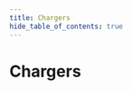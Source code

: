 ```yaml
---
title: Chargers
hide_table_of_contents: true
---
```



# Chargers

<DeviceGrid>
  <DeviceCard
    brand=""
    description="Demowallbox"
    thumbnail="/img/devices/charger/demo-charger.jpg"
    capabilities={["sponsorfree"]}
    requirements={[]}
    href="/docs/devices-next/chargers/demo-charger"
    group="Generische Unterstützung"
    type="charger"
    name="demo-charger"
  />
  <DeviceCard
    brand=""
    description="EEBUS kompatibel"
    thumbnail="/img/devices/charger/eebus-compatible.jpg"
    capabilities={["mA", "sponsorfree"]}
    requirements={[]}
    href="/docs/devices-next/chargers/eebus-compatible"
    group="Generische Unterstützung"
    type="charger"
    name="eebus-compatible"
  />
  <DeviceCard
    brand=""
    description="EVSE DIN"
    thumbnail="/img/devices/charger/evse-din.jpg"
    capabilities={["sponsorfree"]}
    requirements={[]}
    href="/docs/devices-next/chargers/evse-din"
    group=""
    type="charger"
    name="evse-din"
  />
  <DeviceCard
    brand=""
    description="EVSE-WiFi"
    thumbnail="/img/devices/charger/evse-wifi.jpg"
    capabilities={["sponsorfree"]}
    requirements={[]}
    href="/docs/devices-next/chargers/evse-wifi"
    group=""
    type="charger"
    name="evse-wifi"
  />
  <DeviceCard
    brand=""
    description="OCPP 1.6J kompatibel (Smart Charging)"
    thumbnail="/img/devices/charger/ocpp-1-6j-compatible-smart-charging.jpg"
    capabilities={["mA", "rfid", "1p3p"]}
    requirements={[]}
    href="/docs/devices-next/chargers/ocpp-1-6j-compatible-smart-charging"
    group="Generische Unterstützung"
    type="charger"
    name="ocpp-1-6j-compatible-smart-charging"
  />
  <DeviceCard
    brand=""
    description="smartWB"
    thumbnail="/img/devices/charger/smartwb.jpg"
    capabilities={["sponsorfree"]}
    requirements={[]}
    href="/docs/devices-next/chargers/smartwb"
    group=""
    type="charger"
    name="smartwb"
  />
  <DeviceCard
    brand=""
    description="Tessie"
    thumbnail="/img/devices/charger/tessie.jpg"
    capabilities={["sponsorfree"]}
    requirements={[]}
    href="/docs/devices-next/chargers/tessie"
    group=""
    type="charger"
    name="tessie"
  />
  <DeviceCard
    brand="ABB"
    description="Terra AC"
    thumbnail="/img/devices/charger/abb-terra-ac.jpg"
    capabilities={["mA"]}
    requirements={[]}
    href="/docs/devices-next/chargers/abb-terra-ac"
    group=""
    type="charger"
    name="abb-terra-ac"
  />
  <DeviceCard
    brand="ABB"
    description="Terra AC (OCPP)"
    thumbnail="/img/devices/charger/abb-terra-ac-ocpp.jpg"
    capabilities={["mA", "rfid"]}
    requirements={[]}
    href="/docs/devices-next/chargers/abb-terra-ac-ocpp"
    group=""
    type="charger"
    name="abb-terra-ac-ocpp"
  />
  <DeviceCard
    brand="ABL"
    description="eM4 Single (OCPP)"
    thumbnail="/img/devices/charger/abl-em4-single-ocpp.jpg"
    capabilities={["mA", "rfid"]}
    requirements={[]}
    href="/docs/devices-next/chargers/abl-em4-single-ocpp"
    group=""
    type="charger"
    name="abl-em4-single-ocpp"
  />
  <DeviceCard
    brand="ABL"
    description="eM4 Single (SBCx)"
    thumbnail="/img/devices/charger/abl-em4-single-sbcx.jpg"
    capabilities={["mA"]}
    requirements={[]}
    href="/docs/devices-next/chargers/abl-em4-single-sbcx"
    group=""
    type="charger"
    name="abl-em4-single-sbcx"
  />
  <DeviceCard
    brand="ABL"
    description="eM4 Twin (OCPP)"
    thumbnail="/img/devices/charger/abl-em4-twin-ocpp.jpg"
    capabilities={["mA", "rfid"]}
    requirements={[]}
    href="/docs/devices-next/chargers/abl-em4-twin-ocpp"
    group=""
    type="charger"
    name="abl-em4-twin-ocpp"
  />
  <DeviceCard
    brand="ABL"
    description="eM4 Twin (SBCx)"
    thumbnail="/img/devices/charger/abl-em4-twin-sbcx.jpg"
    capabilities={["mA"]}
    requirements={[]}
    href="/docs/devices-next/chargers/abl-em4-twin-sbcx"
    group=""
    type="charger"
    name="abl-em4-twin-sbcx"
  />
  <DeviceCard
    brand="ABL"
    description="eMH1"
    thumbnail="/img/devices/charger/abl-emh1.jpg"
    capabilities={["mA"]}
    requirements={[]}
    href="/docs/devices-next/chargers/abl-emh1"
    group=""
    type="charger"
    name="abl-emh1"
  />
  <DeviceCard
    brand="ABL"
    description="eMH2"
    thumbnail="/img/devices/charger/abl-emh2.jpg"
    capabilities={["mA"]}
    requirements={[]}
    href="/docs/devices-next/chargers/abl-emh2"
    group=""
    type="charger"
    name="abl-emh2"
  />
  <DeviceCard
    brand="ABL"
    description="eMH2 (OCPP)"
    thumbnail="/img/devices/charger/abl-emh2-ocpp.jpg"
    capabilities={["mA", "rfid"]}
    requirements={[]}
    href="/docs/devices-next/chargers/abl-emh2-ocpp"
    group=""
    type="charger"
    name="abl-emh2-ocpp"
  />
  <DeviceCard
    brand="ABL"
    description="eMH3 (OCPP)"
    thumbnail="/img/devices/charger/abl-emh3-ocpp.jpg"
    capabilities={["mA", "rfid"]}
    requirements={[]}
    href="/docs/devices-next/chargers/abl-emh3-ocpp"
    group=""
    type="charger"
    name="abl-emh3-ocpp"
  />
  <DeviceCard
    brand="Alfen"
    description="Eve"
    thumbnail="/img/devices/charger/alfen-eve.jpg"
    capabilities={["1p3p", "mA"]}
    requirements={[]}
    href="/docs/devices-next/chargers/alfen-eve"
    group=""
    type="charger"
    name="alfen-eve"
  />
  <DeviceCard
    brand="Alfen"
    description="Eve (OCPP)"
    thumbnail="/img/devices/charger/alfen-eve-ocpp.jpg"
    capabilities={["mA", "rfid", "1p3p"]}
    requirements={[]}
    href="/docs/devices-next/chargers/alfen-eve-ocpp"
    group=""
    type="charger"
    name="alfen-eve-ocpp"
  />
  <DeviceCard
    brand="alpha innotec"
    description=""
    thumbnail="/img/devices/charger/alpha-innotec.jpg"
    capabilities={["sponsorfree"]}
    requirements={[]}
    href="/docs/devices-next/chargers/alpha-innotec"
    group="Wärmeerzeuger"
    type="charger"
    name="alpha-innotec"
  />
  <DeviceCard
    brand="Alphatec"
    description="Ladesäule Twin"
    thumbnail="/img/devices/charger/alphatec-ladesaule-twin.jpg"
    capabilities={[]}
    requirements={[]}
    href="/docs/devices-next/chargers/alphatec-ladesaule-twin"
    group=""
    type="charger"
    name="alphatec-ladesaule-twin"
  />
  <DeviceCard
    brand="Alphatec"
    description="Wallbox Mini"
    thumbnail="/img/devices/charger/alphatec-wallbox-mini.jpg"
    capabilities={[]}
    requirements={[]}
    href="/docs/devices-next/chargers/alphatec-wallbox-mini"
    group=""
    type="charger"
    name="alphatec-wallbox-mini"
  />
  <DeviceCard
    brand="Alphatec"
    description="Wallbox Power"
    thumbnail="/img/devices/charger/alphatec-wallbox-power.jpg"
    capabilities={[]}
    requirements={[]}
    href="/docs/devices-next/chargers/alphatec-wallbox-power"
    group=""
    type="charger"
    name="alphatec-wallbox-power"
  />
  <DeviceCard
    brand="Amperfied"
    description="Wallbox connect.business"
    thumbnail="/img/devices/charger/amperfied-wallbox-connect-business.jpg"
    capabilities={["mA", "rfid"]}
    requirements={[]}
    href="/docs/devices-next/chargers/amperfied-wallbox-connect-business"
    group=""
    type="charger"
    name="amperfied-wallbox-connect-business"
  />
  <DeviceCard
    brand="Amperfied"
    description="Wallbox connect.home"
    thumbnail="/img/devices/charger/amperfied-wallbox-connect-home.jpg"
    capabilities={["mA", "rfid"]}
    requirements={[]}
    href="/docs/devices-next/chargers/amperfied-wallbox-connect-home"
    group=""
    type="charger"
    name="amperfied-wallbox-connect-home"
  />
  <DeviceCard
    brand="Amperfied"
    description="Wallbox connect.solar"
    thumbnail="/img/devices/charger/amperfied-wallbox-connect-solar.jpg"
    capabilities={["mA", "rfid", "1p3p"]}
    requirements={[]}
    href="/docs/devices-next/chargers/amperfied-wallbox-connect-solar"
    group=""
    type="charger"
    name="amperfied-wallbox-connect-solar"
  />
  <DeviceCard
    brand="Amperfied"
    description="Wallbox Energy Control"
    thumbnail="/img/devices/charger/amperfied-wallbox-energy-control.jpg"
    capabilities={["mA"]}
    requirements={[]}
    href="/docs/devices-next/chargers/amperfied-wallbox-energy-control"
    group=""
    type="charger"
    name="amperfied-wallbox-energy-control"
  />
  <DeviceCard
    brand="Ampure"
    description="NEXT"
    thumbnail="/img/devices/charger/ampure-next.jpg"
    capabilities={["rfid"]}
    requirements={[]}
    href="/docs/devices-next/chargers/ampure-next"
    group=""
    type="charger"
    name="ampure-next"
  />
  <DeviceCard
    brand="Ampure"
    description="Unite"
    thumbnail="/img/devices/charger/ampure-unite.jpg"
    capabilities={["rfid", "1p3p"]}
    requirements={[]}
    href="/docs/devices-next/chargers/ampure-unite"
    group=""
    type="charger"
    name="ampure-unite"
  />
  <DeviceCard
    brand="Audi"
    description="Wallbox plus"
    thumbnail="/img/devices/charger/audi-wallbox-plus.jpg"
    capabilities={["mA", "sponsorfree"]}
    requirements={[]}
    href="/docs/devices-next/chargers/audi-wallbox-plus"
    group=""
    type="charger"
    name="audi-wallbox-plus"
  />
  <DeviceCard
    brand="Audi"
    description="Wallbox pro"
    thumbnail="/img/devices/charger/audi-wallbox-pro.jpg"
    capabilities={["mA", "sponsorfree"]}
    requirements={[]}
    href="/docs/devices-next/chargers/audi-wallbox-pro"
    group=""
    type="charger"
    name="audi-wallbox-pro"
  />
  <DeviceCard
    brand="AUTEL"
    description="AC Compact"
    thumbnail="/img/devices/charger/autel-ac-compact.jpg"
    capabilities={["mA"]}
    requirements={[]}
    href="/docs/devices-next/chargers/autel-ac-compact"
    group=""
    type="charger"
    name="autel-ac-compact"
  />
  <DeviceCard
    brand="AUTEL"
    description="AC MaxiCharger"
    thumbnail="/img/devices/charger/autel-ac-maxicharger.jpg"
    capabilities={["mA"]}
    requirements={[]}
    href="/docs/devices-next/chargers/autel-ac-maxicharger"
    group=""
    type="charger"
    name="autel-ac-maxicharger"
  />
  <DeviceCard
    brand="Autoaid"
    description="Business Wallbox"
    thumbnail="/img/devices/charger/autoaid-business-wallbox.jpg"
    capabilities={["rfid"]}
    requirements={[]}
    href="/docs/devices-next/chargers/autoaid-business-wallbox"
    group=""
    type="charger"
    name="autoaid-business-wallbox"
  />
  <DeviceCard
    brand="Autoaid"
    description="Intelligent Wallbox"
    thumbnail="/img/devices/charger/autoaid-intelligent-wallbox.jpg"
    capabilities={["rfid"]}
    requirements={[]}
    href="/docs/devices-next/chargers/autoaid-intelligent-wallbox"
    group=""
    type="charger"
    name="autoaid-intelligent-wallbox"
  />
  <DeviceCard
    brand="AVM"
    description="FritzDECT"
    thumbnail="/img/devices/charger/avm-fritzdect.jpg"
    capabilities={["sponsorfree"]}
    requirements={[]}
    href="/docs/devices-next/chargers/avm-fritzdect"
    group="Schaltbare Steckdosen"
    type="charger"
    name="avm-fritzdect"
  />
  <DeviceCard
    brand="Bender"
    description="CC612"
    thumbnail="/img/devices/charger/bender-cc612.jpg"
    capabilities={["rfid"]}
    requirements={[]}
    href="/docs/devices-next/chargers/bender-cc612"
    group=""
    type="charger"
    name="bender-cc612"
  />
  <DeviceCard
    brand="Bender"
    description="CC613"
    thumbnail="/img/devices/charger/bender-cc613.jpg"
    capabilities={["rfid"]}
    requirements={[]}
    href="/docs/devices-next/chargers/bender-cc613"
    group=""
    type="charger"
    name="bender-cc613"
  />
  <DeviceCard
    brand="Bender"
    description="ICC1314"
    thumbnail="/img/devices/charger/bender-icc1314.jpg"
    capabilities={["rfid", "mA", "1p3p"]}
    requirements={[]}
    href="/docs/devices-next/chargers/bender-icc1314"
    group=""
    type="charger"
    name="bender-icc1314"
  />
  <DeviceCard
    brand="Bender"
    description="ICC1324"
    thumbnail="/img/devices/charger/bender-icc1324.jpg"
    capabilities={["rfid", "mA", "1p3p"]}
    requirements={[]}
    href="/docs/devices-next/chargers/bender-icc1324"
    group=""
    type="charger"
    name="bender-icc1324"
  />
  <DeviceCard
    brand="BMW"
    description="i Wallbox"
    thumbnail="/img/devices/charger/bmw-i-wallbox.jpg"
    capabilities={["1p3p", "mA", "rfid"]}
    requirements={[]}
    href="/docs/devices-next/chargers/bmw-i-wallbox"
    group=""
    type="charger"
    name="bmw-i-wallbox"
  />
  <DeviceCard
    brand="Bosch"
    description="SG Ready"
    thumbnail="/img/devices/charger/bosch-sg-ready.jpg"
    capabilities={["sponsorfree"]}
    requirements={[]}
    href="/docs/devices-next/chargers/bosch-sg-ready"
    group="Wärmeerzeuger"
    type="charger"
    name="bosch-sg-ready"
  />
  <DeviceCard
    brand="Bösch"
    description="x-change"
    thumbnail="/img/devices/charger/bosch-x-change.jpg"
    capabilities={["sponsorfree"]}
    requirements={[]}
    href="/docs/devices-next/chargers/bosch-x-change"
    group="Wärmeerzeuger"
    type="charger"
    name="bosch-x-change"
  />
  <DeviceCard
    brand="Buderus"
    description="Logamatic HMC 20"
    thumbnail="/img/devices/charger/buderus-logamatic-hmc-20.jpg"
    capabilities={["sponsorfree"]}
    requirements={[]}
    href="/docs/devices-next/chargers/buderus-logamatic-hmc-20"
    group="Wärmeerzeuger"
    type="charger"
    name="buderus-logamatic-hmc-20"
  />
  <DeviceCard
    brand="Buderus"
    description="Logamatic HMC 20 Z"
    thumbnail="/img/devices/charger/buderus-logamatic-hmc-20-z.jpg"
    capabilities={["sponsorfree"]}
    requirements={[]}
    href="/docs/devices-next/chargers/buderus-logamatic-hmc-20-z"
    group="Wärmeerzeuger"
    type="charger"
    name="buderus-logamatic-hmc-20-z"
  />
  <DeviceCard
    brand="Buderus"
    description="SG Ready"
    thumbnail="/img/devices/charger/buderus-sg-ready.jpg"
    capabilities={["sponsorfree"]}
    requirements={[]}
    href="/docs/devices-next/chargers/buderus-sg-ready"
    group="Wärmeerzeuger"
    type="charger"
    name="buderus-sg-ready"
  />
  <DeviceCard
    brand="cFos"
    description="Power Brain"
    thumbnail="/img/devices/charger/cfos-power-brain.jpg"
    capabilities={["mA", "rfid", "1p3p"]}
    requirements={[]}
    href="/docs/devices-next/chargers/cfos-power-brain"
    group=""
    type="charger"
    name="cfos-power-brain"
  />
  <DeviceCard
    brand="cFos"
    description="Power Brain Solar"
    thumbnail="/img/devices/charger/cfos-power-brain-solar.jpg"
    capabilities={["mA", "rfid", "1p3p"]}
    requirements={[]}
    href="/docs/devices-next/chargers/cfos-power-brain-solar"
    group=""
    type="charger"
    name="cfos-power-brain-solar"
  />
  <DeviceCard
    brand="Charge Amps"
    description="Halo"
    thumbnail="/img/devices/charger/charge-amps-halo.jpg"
    capabilities={["rfid"]}
    requirements={[]}
    href="/docs/devices-next/chargers/charge-amps-halo"
    group=""
    type="charger"
    name="charge-amps-halo"
  />
  <DeviceCard
    brand="Compleo"
    description="eBox"
    thumbnail="/img/devices/charger/compleo-ebox.jpg"
    capabilities={["mA"]}
    requirements={[]}
    href="/docs/devices-next/chargers/compleo-ebox"
    group=""
    type="charger"
    name="compleo-ebox"
  />
  <DeviceCard
    brand="CTA All-In-One"
    description="Aeroplus"
    thumbnail="/img/devices/charger/cta-all-in-one-aeroplus.jpg"
    capabilities={["sponsorfree"]}
    requirements={[]}
    href="/docs/devices-next/chargers/cta-all-in-one-aeroplus"
    group="Wärmeerzeuger"
    type="charger"
    name="cta-all-in-one-aeroplus"
  />
  <DeviceCard
    brand="CUBOS"
    description="C11E"
    thumbnail="/img/devices/charger/cubos-c11e.jpg"
    capabilities={["rfid"]}
    requirements={[]}
    href="/docs/devices-next/chargers/cubos-c11e"
    group=""
    type="charger"
    name="cubos-c11e"
  />
  <DeviceCard
    brand="CUBOS"
    description="C22E"
    thumbnail="/img/devices/charger/cubos-c22e.jpg"
    capabilities={["rfid"]}
    requirements={[]}
    href="/docs/devices-next/chargers/cubos-c22e"
    group=""
    type="charger"
    name="cubos-c22e"
  />
  <DeviceCard
    brand="Cupra"
    description="Charger Connect"
    thumbnail="/img/devices/charger/cupra-charger-connect.jpg"
    capabilities={["mA", "sponsorfree"]}
    requirements={[]}
    href="/docs/devices-next/chargers/cupra-charger-connect"
    group=""
    type="charger"
    name="cupra-charger-connect"
  />
  <DeviceCard
    brand="Cupra"
    description="Charger Connect 2"
    thumbnail="/img/devices/charger/cupra-charger-connect-2.jpg"
    capabilities={["iso151182", "mA", "sponsorfree"]}
    requirements={[]}
    href="/docs/devices-next/chargers/cupra-charger-connect-2"
    group=""
    type="charger"
    name="cupra-charger-connect-2"
  />
  <DeviceCard
    brand="Cupra"
    description="Charger Pro"
    thumbnail="/img/devices/charger/cupra-charger-pro.jpg"
    capabilities={["mA", "sponsorfree"]}
    requirements={[]}
    href="/docs/devices-next/chargers/cupra-charger-pro"
    group=""
    type="charger"
    name="cupra-charger-pro"
  />
  <DeviceCard
    brand="Cupra"
    description="Charger Pro 2"
    thumbnail="/img/devices/charger/cupra-charger-pro-2.jpg"
    capabilities={["iso151182", "mA", "sponsorfree"]}
    requirements={[]}
    href="/docs/devices-next/chargers/cupra-charger-pro-2"
    group=""
    type="charger"
    name="cupra-charger-pro-2"
  />
  <DeviceCard
    brand="Cupra"
    description="Charger Pro Eichrecht 2"
    thumbnail="/img/devices/charger/cupra-charger-pro-eichrecht-2.jpg"
    capabilities={["iso151182", "mA", "sponsorfree"]}
    requirements={[]}
    href="/docs/devices-next/chargers/cupra-charger-pro-eichrecht-2"
    group=""
    type="charger"
    name="cupra-charger-pro-eichrecht-2"
  />
  <DeviceCard
    brand="Dadapower"
    description="Premium Wallbox"
    thumbnail="/img/devices/charger/dadapower-premium-wallbox.jpg"
    capabilities={["1p3p", "mA", "rfid"]}
    requirements={[]}
    href="/docs/devices-next/chargers/dadapower-premium-wallbox"
    group=""
    type="charger"
    name="dadapower-premium-wallbox"
  />
  <DeviceCard
    brand="DaheimLaden"
    description="Wallbox"
    thumbnail="/img/devices/charger/daheimladen-wallbox.jpg"
    capabilities={["sponsorfree"]}
    requirements={[]}
    href="/docs/devices-next/chargers/daheimladen-wallbox"
    group=""
    type="charger"
    name="daheimladen-wallbox"
  />
  <DeviceCard
    brand="Daikin"
    description="HomeHub (SG Ready)"
    thumbnail="/img/devices/charger/daikin-homehub-sg-ready.jpg"
    capabilities={["sponsorfree"]}
    requirements={[]}
    href="/docs/devices-next/chargers/daikin-homehub-sg-ready"
    group="Wärmeerzeuger"
    type="charger"
    name="daikin-homehub-sg-ready"
  />
  <DeviceCard
    brand="Delta"
    description="AC Max Basic"
    thumbnail="/img/devices/charger/delta-ac-max-basic.jpg"
    capabilities={["mA", "rfid"]}
    requirements={[]}
    href="/docs/devices-next/chargers/delta-ac-max-basic"
    group=""
    type="charger"
    name="delta-ac-max-basic"
  />
  <DeviceCard
    brand="Delta"
    description="AC MAX Smart"
    thumbnail="/img/devices/charger/delta-ac-max-smart.jpg"
    capabilities={["mA", "rfid"]}
    requirements={[]}
    href="/docs/devices-next/chargers/delta-ac-max-smart"
    group=""
    type="charger"
    name="delta-ac-max-smart"
  />
  <DeviceCard
    brand="Delta"
    description="SLIM Charger"
    thumbnail="/img/devices/charger/delta-slim-charger.jpg"
    capabilities={["mA", "rfid"]}
    requirements={[]}
    href="/docs/devices-next/chargers/delta-slim-charger"
    group=""
    type="charger"
    name="delta-slim-charger"
  />
  <DeviceCard
    brand="Delta"
    description="Ultra Fast Charger"
    thumbnail="/img/devices/charger/delta-ultra-fast-charger.jpg"
    capabilities={["mA", "rfid"]}
    requirements={[]}
    href="/docs/devices-next/chargers/delta-ultra-fast-charger"
    group=""
    type="charger"
    name="delta-ultra-fast-charger"
  />
  <DeviceCard
    brand="E.ON Drive"
    description="eBox"
    thumbnail="/img/devices/charger/e-on-drive-ebox.jpg"
    capabilities={["mA"]}
    requirements={[]}
    href="/docs/devices-next/chargers/e-on-drive-ebox"
    group=""
    type="charger"
    name="e-on-drive-ebox"
  />
  <DeviceCard
    brand="E.ON Drive"
    description="vBox"
    thumbnail="/img/devices/charger/e-on-drive-vbox.jpg"
    capabilities={["rfid", "1p3p"]}
    requirements={[]}
    href="/docs/devices-next/chargers/e-on-drive-vbox"
    group=""
    type="charger"
    name="e-on-drive-vbox"
  />
  <DeviceCard
    brand="E3/DC"
    description="Easy Connect"
    thumbnail="/img/devices/charger/e3-dc-easy-connect.jpg"
    capabilities={["mA", "rfid"]}
    requirements={[]}
    href="/docs/devices-next/chargers/e3-dc-easy-connect"
    group=""
    type="charger"
    name="e3-dc-easy-connect"
  />
  <DeviceCard
    brand="Easee"
    description="Charge"
    thumbnail="/img/devices/charger/easee-charge.jpg"
    capabilities={["1p3p", "rfid"]}
    requirements={[]}
    href="/docs/devices-next/chargers/easee-charge"
    group=""
    type="charger"
    name="easee-charge"
  />
  <DeviceCard
    brand="Easee"
    description="Charge Core"
    thumbnail="/img/devices/charger/easee-charge-core.jpg"
    capabilities={["1p3p", "rfid"]}
    requirements={[]}
    href="/docs/devices-next/chargers/easee-charge-core"
    group=""
    type="charger"
    name="easee-charge-core"
  />
  <DeviceCard
    brand="Easee"
    description="Charge Lite"
    thumbnail="/img/devices/charger/easee-charge-lite.jpg"
    capabilities={["1p3p", "rfid"]}
    requirements={[]}
    href="/docs/devices-next/chargers/easee-charge-lite"
    group=""
    type="charger"
    name="easee-charge-lite"
  />
  <DeviceCard
    brand="Easee"
    description="Home"
    thumbnail="/img/devices/charger/easee-home.jpg"
    capabilities={["1p3p", "rfid"]}
    requirements={[]}
    href="/docs/devices-next/chargers/easee-home"
    group=""
    type="charger"
    name="easee-home"
  />
  <DeviceCard
    brand="Ebee"
    description="Wallbox"
    thumbnail="/img/devices/charger/ebee-wallbox.jpg"
    capabilities={["rfid"]}
    requirements={[]}
    href="/docs/devices-next/chargers/ebee-wallbox"
    group=""
    type="charger"
    name="ebee-wallbox"
  />
  <DeviceCard
    brand="echarge"
    description="cPH1"
    thumbnail="/img/devices/charger/echarge-cph1.jpg"
    capabilities={[]}
    requirements={[]}
    href="/docs/devices-next/chargers/echarge-cph1"
    group=""
    type="charger"
    name="echarge-cph1"
  />
  <DeviceCard
    brand="echarge"
    description="cPH2"
    thumbnail="/img/devices/charger/echarge-cph2.jpg"
    capabilities={[]}
    requirements={[]}
    href="/docs/devices-next/chargers/echarge-cph2"
    group=""
    type="charger"
    name="echarge-cph2"
  />
  <DeviceCard
    brand="echarge"
    description="cPμ2"
    thumbnail="/img/devices/charger/echarge-cpm2.jpg"
    capabilities={[]}
    requirements={[]}
    href="/docs/devices-next/chargers/echarge-cpm2"
    group=""
    type="charger"
    name="echarge-cpm2"
  />
  <DeviceCard
    brand="EcoHarmony"
    description="EVSE EPC 2.0 Plus"
    thumbnail="/img/devices/charger/ecoharmony-evse-epc-2-0-plus.jpg"
    capabilities={["sponsorfree"]}
    requirements={[]}
    href="/docs/devices-next/chargers/ecoharmony-evse-epc-2-0-plus"
    group=""
    type="charger"
    name="ecoharmony-evse-epc-2-0-plus"
  />
  <DeviceCard
    brand="Edgetech"
    description="Smart EVSE"
    thumbnail="/img/devices/charger/edgetech-smart-evse.jpg"
    capabilities={["1p3p", "sponsorfree"]}
    requirements={[]}
    href="/docs/devices-next/chargers/edgetech-smart-evse"
    group=""
    type="charger"
    name="edgetech-smart-evse"
  />
  <DeviceCard
    brand="Elco"
    description=""
    thumbnail="/img/devices/charger/elco.jpg"
    capabilities={["sponsorfree"]}
    requirements={[]}
    href="/docs/devices-next/chargers/elco"
    group="Wärmeerzeuger"
    type="charger"
    name="elco"
  />
  <DeviceCard
    brand="Elecq"
    description="Biz"
    thumbnail="/img/devices/charger/elecq-biz.jpg"
    capabilities={[]}
    requirements={[]}
    href="/docs/devices-next/chargers/elecq-biz"
    group=""
    type="charger"
    name="elecq-biz"
  />
  <DeviceCard
    brand="Elecq"
    description="Home"
    thumbnail="/img/devices/charger/elecq-home.jpg"
    capabilities={[]}
    requirements={[]}
    href="/docs/devices-next/chargers/elecq-home"
    group=""
    type="charger"
    name="elecq-home"
  />
  <DeviceCard
    brand="Elecq"
    description="Station"
    thumbnail="/img/devices/charger/elecq-station.jpg"
    capabilities={[]}
    requirements={[]}
    href="/docs/devices-next/chargers/elecq-station"
    group=""
    type="charger"
    name="elecq-station"
  />
  <DeviceCard
    brand="eledio"
    description="go"
    thumbnail="/img/devices/charger/eledio-go.jpg"
    capabilities={["1p3p"]}
    requirements={[]}
    href="/docs/devices-next/chargers/eledio-go"
    group=""
    type="charger"
    name="eledio-go"
  />
  <DeviceCard
    brand="Elli"
    description="Charger Connect"
    thumbnail="/img/devices/charger/elli-charger-connect.jpg"
    capabilities={["mA", "sponsorfree"]}
    requirements={[]}
    href="/docs/devices-next/chargers/elli-charger-connect"
    group=""
    type="charger"
    name="elli-charger-connect"
  />
  <DeviceCard
    brand="Elli"
    description="Charger Connect 2"
    thumbnail="/img/devices/charger/elli-charger-connect-2.jpg"
    capabilities={["iso151182", "mA", "sponsorfree"]}
    requirements={[]}
    href="/docs/devices-next/chargers/elli-charger-connect-2"
    group=""
    type="charger"
    name="elli-charger-connect-2"
  />
  <DeviceCard
    brand="Elli"
    description="Charger Pro"
    thumbnail="/img/devices/charger/elli-charger-pro.jpg"
    capabilities={["mA", "sponsorfree"]}
    requirements={[]}
    href="/docs/devices-next/chargers/elli-charger-pro"
    group=""
    type="charger"
    name="elli-charger-pro"
  />
  <DeviceCard
    brand="Elli"
    description="Charger Pro 2"
    thumbnail="/img/devices/charger/elli-charger-pro-2.jpg"
    capabilities={["iso151182", "mA", "sponsorfree"]}
    requirements={[]}
    href="/docs/devices-next/chargers/elli-charger-pro-2"
    group=""
    type="charger"
    name="elli-charger-pro-2"
  />
  <DeviceCard
    brand="Elli"
    description="Charger Pro Eichrecht 2"
    thumbnail="/img/devices/charger/elli-charger-pro-eichrecht-2.jpg"
    capabilities={["iso151182", "mA", "sponsorfree"]}
    requirements={[]}
    href="/docs/devices-next/chargers/elli-charger-pro-eichrecht-2"
    group=""
    type="charger"
    name="elli-charger-pro-eichrecht-2"
  />
  <DeviceCard
    brand="EM2GO"
    description="Home"
    thumbnail="/img/devices/charger/em2go-home.jpg"
    capabilities={["1p3p", "mA", "sponsorfree"]}
    requirements={[]}
    href="/docs/devices-next/chargers/em2go-home"
    group=""
    type="charger"
    name="em2go-home"
  />
  <DeviceCard
    brand="EM2GO"
    description="Pro Power (OCPP/ONC)"
    thumbnail="/img/devices/charger/em2go-pro-power-ocpp-onc.jpg"
    capabilities={["mA", "sponsorfree"]}
    requirements={[]}
    href="/docs/devices-next/chargers/em2go-pro-power-ocpp-onc"
    group=""
    type="charger"
    name="em2go-pro-power-ocpp-onc"
  />
  <DeviceCard
    brand="EN+"
    description="AC EV Charger"
    thumbnail="/img/devices/charger/enplus-ac-ev-charger.jpg"
    capabilities={["rfid"]}
    requirements={[]}
    href="/docs/devices-next/chargers/enplus-ac-ev-charger"
    group=""
    type="charger"
    name="enplus-ac-ev-charger"
  />
  <DeviceCard
    brand="enercab"
    description="smart"
    thumbnail="/img/devices/charger/enercab-smart.jpg"
    capabilities={["1p3p"]}
    requirements={[]}
    href="/docs/devices-next/chargers/enercab-smart"
    group=""
    type="charger"
    name="enercab-smart"
  />
  <DeviceCard
    brand="Ensto"
    description="Chago Wallbox"
    thumbnail="/img/devices/charger/ensto-chago-wallbox.jpg"
    capabilities={["rfid"]}
    requirements={[]}
    href="/docs/devices-next/chargers/ensto-chago-wallbox"
    group=""
    type="charger"
    name="ensto-chago-wallbox"
  />
  <DeviceCard
    brand="EntraTek"
    description="Power Dot Fix"
    thumbnail="/img/devices/charger/entratek-power-dot-fix.jpg"
    capabilities={["rfid"]}
    requirements={[]}
    href="/docs/devices-next/chargers/entratek-power-dot-fix"
    group=""
    type="charger"
    name="entratek-power-dot-fix"
  />
  <DeviceCard
    brand="EntraTek"
    description="Power Dot Pro 2"
    thumbnail="/img/devices/charger/entratek-power-dot-pro-2.jpg"
    capabilities={["rfid"]}
    requirements={[]}
    href="/docs/devices-next/chargers/entratek-power-dot-pro-2"
    group=""
    type="charger"
    name="entratek-power-dot-pro-2"
  />
  <DeviceCard
    brand="ESL"
    description="Walli LIGHT"
    thumbnail="/img/devices/charger/esl-walli-light.jpg"
    capabilities={["mA", "rfid"]}
    requirements={[]}
    href="/docs/devices-next/chargers/esl-walli-light"
    group=""
    type="charger"
    name="esl-walli-light"
  />
  <DeviceCard
    brand="eSystems"
    description="ghostONE"
    thumbnail="/img/devices/charger/esystems-ghostone.jpg"
    capabilities={["iso151182", "mA", "sponsorfree"]}
    requirements={[]}
    href="/docs/devices-next/chargers/esystems-ghostone"
    group=""
    type="charger"
    name="esystems-ghostone"
  />
  <DeviceCard
    brand="Etrel"
    description="INCH"
    thumbnail="/img/devices/charger/etrel-inch.jpg"
    capabilities={["mA"]}
    requirements={[]}
    href="/docs/devices-next/chargers/etrel-inch"
    group=""
    type="charger"
    name="etrel-inch"
  />
  <DeviceCard
    brand="Etrel"
    description="INCH Duo"
    thumbnail="/img/devices/charger/etrel-inch-duo.jpg"
    capabilities={["mA"]}
    requirements={[]}
    href="/docs/devices-next/chargers/etrel-inch-duo"
    group=""
    type="charger"
    name="etrel-inch-duo"
  />
  <DeviceCard
    brand="EVBox"
    description="Elvi"
    thumbnail="/img/devices/charger/evbox-elvi.jpg"
    capabilities={[]}
    requirements={[]}
    href="/docs/devices-next/chargers/evbox-elvi"
    group=""
    type="charger"
    name="evbox-elvi"
  />
  <DeviceCard
    brand="EVBox"
    description="Livo"
    thumbnail="/img/devices/charger/evbox-livo.jpg"
    capabilities={["sponsorfree"]}
    requirements={[]}
    href="/docs/devices-next/chargers/evbox-livo"
    group=""
    type="charger"
    name="evbox-livo"
  />
  <DeviceCard
    brand="Free2Move"
    description="eProWallbox"
    thumbnail="/img/devices/charger/free2move-eprowallbox.jpg"
    capabilities={["mA"]}
    requirements={[]}
    href="/docs/devices-next/chargers/free2move-eprowallbox"
    group=""
    type="charger"
    name="free2move-eprowallbox"
  />
  <DeviceCard
    brand="Free2Move"
    description="eProWallbox Move"
    thumbnail="/img/devices/charger/free2move-eprowallbox-move.jpg"
    capabilities={["mA"]}
    requirements={[]}
    href="/docs/devices-next/chargers/free2move-eprowallbox-move"
    group=""
    type="charger"
    name="free2move-eprowallbox-move"
  />
  <DeviceCard
    brand="Free2move eSolutions"
    description="eProWallbox"
    thumbnail="/img/devices/charger/free2move-esolutions-eprowallbox.jpg"
    capabilities={["rfid"]}
    requirements={[]}
    href="/docs/devices-next/chargers/free2move-esolutions-eprowallbox"
    group=""
    type="charger"
    name="free2move-esolutions-eprowallbox"
  />
  <DeviceCard
    brand="Fronius"
    description="Wattpilot (OCPP)"
    thumbnail="/img/devices/charger/fronius-wattpilot-ocpp.jpg"
    capabilities={["rfid", "1p3p"]}
    requirements={[]}
    href="/docs/devices-next/chargers/fronius-wattpilot-ocpp"
    group=""
    type="charger"
    name="fronius-wattpilot-ocpp"
  />
  <DeviceCard
    brand="Garo"
    description="GLB"
    thumbnail="/img/devices/charger/garo-glb.jpg"
    capabilities={["rfid"]}
    requirements={[]}
    href="/docs/devices-next/chargers/garo-glb"
    group=""
    type="charger"
    name="garo-glb"
  />
  <DeviceCard
    brand="Garo"
    description="GLB+"
    thumbnail="/img/devices/charger/garo-glbplus.jpg"
    capabilities={["rfid"]}
    requirements={[]}
    href="/docs/devices-next/chargers/garo-glbplus"
    group=""
    type="charger"
    name="garo-glbplus"
  />
  <DeviceCard
    brand="Garo"
    description="LS4"
    thumbnail="/img/devices/charger/garo-ls4.jpg"
    capabilities={["rfid"]}
    requirements={[]}
    href="/docs/devices-next/chargers/garo-ls4"
    group=""
    type="charger"
    name="garo-ls4"
  />
  <DeviceCard
    brand="Garo"
    description="LS4 compact"
    thumbnail="/img/devices/charger/garo-ls4-compact.jpg"
    capabilities={["rfid"]}
    requirements={[]}
    href="/docs/devices-next/chargers/garo-ls4-compact"
    group=""
    type="charger"
    name="garo-ls4-compact"
  />
  <DeviceCard
    brand="go-e"
    description="Charger Gemini"
    thumbnail="/img/devices/charger/go-e-charger-gemini.jpg"
    capabilities={["1p3p", "rfid"]}
    requirements={[]}
    href="/docs/devices-next/chargers/go-e-charger-gemini"
    group=""
    type="charger"
    name="go-e-charger-gemini"
  />
  <DeviceCard
    brand="go-e"
    description="Charger Gemini (OCPP)"
    thumbnail="/img/devices/charger/go-e-charger-gemini-ocpp.jpg"
    capabilities={["rfid", "1p3p"]}
    requirements={[]}
    href="/docs/devices-next/chargers/go-e-charger-gemini-ocpp"
    group=""
    type="charger"
    name="go-e-charger-gemini-ocpp"
  />
  <DeviceCard
    brand="go-e"
    description="Charger HOME+"
    thumbnail="/img/devices/charger/go-e-charger-homeplus.jpg"
    capabilities={["1p3p", "rfid"]}
    requirements={[]}
    href="/docs/devices-next/chargers/go-e-charger-homeplus"
    group=""
    type="charger"
    name="go-e-charger-homeplus"
  />
  <DeviceCard
    brand="go-e"
    description="Charger HOMEfix"
    thumbnail="/img/devices/charger/go-e-charger-homefix.jpg"
    capabilities={["rfid"]}
    requirements={[]}
    href="/docs/devices-next/chargers/go-e-charger-homefix"
    group=""
    type="charger"
    name="go-e-charger-homefix"
  />
  <DeviceCard
    brand="go-e"
    description="Charger PRO"
    thumbnail="/img/devices/charger/go-e-charger-pro.jpg"
    capabilities={["rfid"]}
    requirements={[]}
    href="/docs/devices-next/chargers/go-e-charger-pro"
    group=""
    type="charger"
    name="go-e-charger-pro"
  />
  <DeviceCard
    brand="go-e"
    description="Charger PRO (OCPP)"
    thumbnail="/img/devices/charger/go-e-charger-pro-ocpp.jpg"
    capabilities={["rfid", "1p3p"]}
    requirements={[]}
    href="/docs/devices-next/chargers/go-e-charger-pro-ocpp"
    group=""
    type="charger"
    name="go-e-charger-pro-ocpp"
  />
  <DeviceCard
    brand="go-e"
    description="Charger V3"
    thumbnail="/img/devices/charger/go-e-charger-v3.jpg"
    capabilities={["1p3p", "rfid"]}
    requirements={[]}
    href="/docs/devices-next/chargers/go-e-charger-v3"
    group=""
    type="charger"
    name="go-e-charger-v3"
  />
  <DeviceCard
    brand="go-e"
    description="Charger V3 (OCPP)"
    thumbnail="/img/devices/charger/go-e-charger-v3-ocpp.jpg"
    capabilities={["rfid", "1p3p"]}
    requirements={[]}
    href="/docs/devices-next/chargers/go-e-charger-v3-ocpp"
    group=""
    type="charger"
    name="go-e-charger-v3-ocpp"
  />
  <DeviceCard
    brand="Hardy Barth"
    description="cPH1"
    thumbnail="/img/devices/charger/hardy-barth-cph1.jpg"
    capabilities={[]}
    requirements={[]}
    href="/docs/devices-next/chargers/hardy-barth-cph1"
    group=""
    type="charger"
    name="hardy-barth-cph1"
  />
  <DeviceCard
    brand="Hardy Barth"
    description="cPH2"
    thumbnail="/img/devices/charger/hardy-barth-cph2.jpg"
    capabilities={[]}
    requirements={[]}
    href="/docs/devices-next/chargers/hardy-barth-cph2"
    group=""
    type="charger"
    name="hardy-barth-cph2"
  />
  <DeviceCard
    brand="Hardy Barth"
    description="cPμ2"
    thumbnail="/img/devices/charger/hardy-barth-cpm2.jpg"
    capabilities={[]}
    requirements={[]}
    href="/docs/devices-next/chargers/hardy-barth-cpm2"
    group=""
    type="charger"
    name="hardy-barth-cpm2"
  />
  <DeviceCard
    brand="Heidelberg"
    description="Energy Control"
    thumbnail="/img/devices/charger/heidelberg-energy-control.jpg"
    capabilities={["mA"]}
    requirements={[]}
    href="/docs/devices-next/chargers/heidelberg-energy-control"
    group=""
    type="charger"
    name="heidelberg-energy-control"
  />
  <DeviceCard
    brand="Hesotec"
    description="eBox"
    thumbnail="/img/devices/charger/hesotec-ebox.jpg"
    capabilities={[]}
    requirements={[]}
    href="/docs/devices-next/chargers/hesotec-ebox"
    group=""
    type="charger"
    name="hesotec-ebox"
  />
  <DeviceCard
    brand="Hesotec"
    description="eSat"
    thumbnail="/img/devices/charger/hesotec-esat.jpg"
    capabilities={[]}
    requirements={[]}
    href="/docs/devices-next/chargers/hesotec-esat"
    group=""
    type="charger"
    name="hesotec-esat"
  />
  <DeviceCard
    brand="Home Assistant"
    description="Schalter"
    thumbnail="/img/devices/charger/home-assistant-switch.jpg"
    capabilities={["sponsorfree"]}
    requirements={[]}
    href="/docs/devices-next/chargers/home-assistant-switch"
    group="Schaltbare Steckdosen"
    type="charger"
    name="home-assistant-switch"
  />
  <DeviceCard
    brand="Homecharge"
    description="Homecharger"
    thumbnail="/img/devices/charger/homecharge-homecharger.jpg"
    capabilities={[]}
    requirements={[]}
    href="/docs/devices-next/chargers/homecharge-homecharger"
    group=""
    type="charger"
    name="homecharge-homecharger"
  />
  <DeviceCard
    brand="Homematic IP"
    description=""
    thumbnail="/img/devices/charger/homematic-ip.jpg"
    capabilities={["sponsorfree"]}
    requirements={[]}
    href="/docs/devices-next/chargers/homematic-ip"
    group="Schaltbare Steckdosen"
    type="charger"
    name="homematic-ip"
  />
  <DeviceCard
    brand="HomeWizard"
    description=""
    thumbnail="/img/devices/charger/homewizard.jpg"
    capabilities={["sponsorfree"]}
    requirements={[]}
    href="/docs/devices-next/chargers/homewizard"
    group="Schaltbare Steckdosen"
    type="charger"
    name="homewizard"
  />
  <DeviceCard
    brand="Huawei"
    description="SCharger-22KT-S0"
    thumbnail="/img/devices/charger/huawei-scharger-22kt-s0.jpg"
    capabilities={[]}
    requirements={[]}
    href="/docs/devices-next/chargers/huawei-scharger-22kt-s0"
    group=""
    type="charger"
    name="huawei-scharger-22kt-s0"
  />
  <DeviceCard
    brand="Huawei"
    description="SCharger-7KS-S0"
    thumbnail="/img/devices/charger/huawei-scharger-7ks-s0.jpg"
    capabilities={[]}
    requirements={[]}
    href="/docs/devices-next/chargers/huawei-scharger-7ks-s0"
    group=""
    type="charger"
    name="huawei-scharger-7ks-s0"
  />
  <DeviceCard
    brand="IDM"
    description=""
    thumbnail="/img/devices/charger/idm.jpg"
    capabilities={["sponsorfree"]}
    requirements={[]}
    href="/docs/devices-next/chargers/idm"
    group="Wärmeerzeuger"
    type="charger"
    name="idm"
  />
  <DeviceCard
    brand="Innogy"
    description="eBox"
    thumbnail="/img/devices/charger/innogy-ebox.jpg"
    capabilities={["mA"]}
    requirements={[]}
    href="/docs/devices-next/chargers/innogy-ebox"
    group=""
    type="charger"
    name="innogy-ebox"
  />
  <DeviceCard
    brand="INRO"
    description="Pantabox"
    thumbnail="/img/devices/charger/inro-pantabox.jpg"
    capabilities={["sponsorfree"]}
    requirements={[]}
    href="/docs/devices-next/chargers/inro-pantabox"
    group=""
    type="charger"
    name="inro-pantabox"
  />
  <DeviceCard
    brand="Juice"
    description="Charger Me"
    thumbnail="/img/devices/charger/juice-charger-me.jpg"
    capabilities={["rfid"]}
    requirements={[]}
    href="/docs/devices-next/chargers/juice-charger-me"
    group=""
    type="charger"
    name="juice-charger-me"
  />
  <DeviceCard
    brand="Junkers"
    description="SG Ready"
    thumbnail="/img/devices/charger/junkers-sg-ready.jpg"
    capabilities={["sponsorfree"]}
    requirements={[]}
    href="/docs/devices-next/chargers/junkers-sg-ready"
    group="Wärmeerzeuger"
    type="charger"
    name="junkers-sg-ready"
  />
  <DeviceCard
    brand="Kathrein"
    description="KWB-AC20"
    thumbnail="/img/devices/charger/kathrein-kwb-ac20.jpg"
    capabilities={["1p3p", "mA"]}
    requirements={[]}
    href="/docs/devices-next/chargers/kathrein-kwb-ac20"
    group=""
    type="charger"
    name="kathrein-kwb-ac20"
  />
  <DeviceCard
    brand="Kathrein"
    description="KWB-AC35"
    thumbnail="/img/devices/charger/kathrein-kwb-ac35.jpg"
    capabilities={["1p3p", "mA"]}
    requirements={[]}
    href="/docs/devices-next/chargers/kathrein-kwb-ac35"
    group=""
    type="charger"
    name="kathrein-kwb-ac35"
  />
  <DeviceCard
    brand="Kathrein"
    description="KWB-AC40"
    thumbnail="/img/devices/charger/kathrein-kwb-ac40.jpg"
    capabilities={["1p3p", "mA"]}
    requirements={[]}
    href="/docs/devices-next/chargers/kathrein-kwb-ac40"
    group=""
    type="charger"
    name="kathrein-kwb-ac40"
  />
  <DeviceCard
    brand="Kathrein"
    description="KWB-AC40 E"
    thumbnail="/img/devices/charger/kathrein-kwb-ac40-e.jpg"
    capabilities={["1p3p", "mA"]}
    requirements={[]}
    href="/docs/devices-next/chargers/kathrein-kwb-ac40-e"
    group=""
    type="charger"
    name="kathrein-kwb-ac40-e"
  />
  <DeviceCard
    brand="Kathrein"
    description="KWB-AC60"
    thumbnail="/img/devices/charger/kathrein-kwb-ac60.jpg"
    capabilities={["1p3p", "mA"]}
    requirements={[]}
    href="/docs/devices-next/chargers/kathrein-kwb-ac60"
    group=""
    type="charger"
    name="kathrein-kwb-ac60"
  />
  <DeviceCard
    brand="Kathrein"
    description="KWB-AC60 E"
    thumbnail="/img/devices/charger/kathrein-kwb-ac60-e.jpg"
    capabilities={["1p3p", "mA"]}
    requirements={[]}
    href="/docs/devices-next/chargers/kathrein-kwb-ac60-e"
    group=""
    type="charger"
    name="kathrein-kwb-ac60-e"
  />
  <DeviceCard
    brand="KEBA"
    description="KeContact P20"
    thumbnail="/img/devices/charger/keba-kecontact-p20.jpg"
    capabilities={["1p3p", "mA", "rfid"]}
    requirements={[]}
    href="/docs/devices-next/chargers/keba-kecontact-p20"
    group=""
    type="charger"
    name="keba-kecontact-p20"
  />
  <DeviceCard
    brand="KEBA"
    description="KeContact P30 C-Series"
    thumbnail="/img/devices/charger/keba-kecontact-p30-c-series.jpg"
    capabilities={["1p3p", "mA", "rfid"]}
    requirements={[]}
    href="/docs/devices-next/chargers/keba-kecontact-p30-c-series"
    group=""
    type="charger"
    name="keba-kecontact-p30-c-series"
  />
  <DeviceCard
    brand="KEBA"
    description="KeContact P30 X-Series"
    thumbnail="/img/devices/charger/keba-kecontact-p30-x-series.jpg"
    capabilities={["1p3p", "mA", "rfid"]}
    requirements={[]}
    href="/docs/devices-next/chargers/keba-kecontact-p30-x-series"
    group=""
    type="charger"
    name="keba-kecontact-p30-x-series"
  />
  <DeviceCard
    brand="KEBA"
    description="KeContact P40"
    thumbnail="/img/devices/charger/keba-kecontact-p40.jpg"
    capabilities={["1p3p", "mA", "rfid"]}
    requirements={[]}
    href="/docs/devices-next/chargers/keba-kecontact-p40"
    group=""
    type="charger"
    name="keba-kecontact-p40"
  />
  <DeviceCard
    brand="KEBA"
    description="KeContact P40 Pro"
    thumbnail="/img/devices/charger/keba-kecontact-p40-pro.jpg"
    capabilities={["1p3p", "mA", "rfid"]}
    requirements={[]}
    href="/docs/devices-next/chargers/keba-kecontact-p40-pro"
    group=""
    type="charger"
    name="keba-kecontact-p40-pro"
  />
  <DeviceCard
    brand="Kermi"
    description="x-center pro"
    thumbnail="/img/devices/charger/kermi-x-center-pro.jpg"
    capabilities={["sponsorfree"]}
    requirements={[]}
    href="/docs/devices-next/chargers/kermi-x-center-pro"
    group="Wärmeerzeuger"
    type="charger"
    name="kermi-x-center-pro"
  />
  <DeviceCard
    brand="Kontron Solar"
    description="Charger"
    thumbnail="/img/devices/charger/kontron-solar-charger.jpg"
    capabilities={["iso151182", "mA", "sponsorfree"]}
    requirements={[]}
    href="/docs/devices-next/chargers/kontron-solar-charger"
    group=""
    type="charger"
    name="kontron-solar-charger"
  />
  <DeviceCard
    brand="Kostal"
    description="Enector"
    thumbnail="/img/devices/charger/kostal-enector.jpg"
    capabilities={["1p3p", "mA"]}
    requirements={[]}
    href="/docs/devices-next/chargers/kostal-enector"
    group=""
    type="charger"
    name="kostal-enector"
  />
  <DeviceCard
    brand="KSE"
    description="wBX16"
    thumbnail="/img/devices/charger/kse-wbx16.jpg"
    capabilities={["rfid", "1p3p"]}
    requirements={[]}
    href="/docs/devices-next/chargers/kse-wbx16"
    group=""
    type="charger"
    name="kse-wbx16"
  />
  <DeviceCard
    brand="LadeFoxx"
    description="EvLoad"
    thumbnail="/img/devices/charger/ladefoxx-evload.jpg"
    capabilities={["sponsorfree"]}
    requirements={[]}
    href="/docs/devices-next/chargers/ladefoxx-evload"
    group=""
    type="charger"
    name="ladefoxx-evload"
  />
  <DeviceCard
    brand="LadeFoxx"
    description="Mikro 2.0"
    thumbnail="/img/devices/charger/ladefoxx-mikro-2-0.jpg"
    capabilities={["sponsorfree"]}
    requirements={[]}
    href="/docs/devices-next/chargers/ladefoxx-mikro-2-0"
    group=""
    type="charger"
    name="ladefoxx-mikro-2-0"
  />
  <DeviceCard
    brand="Lambda"
    description="EU-L Serie"
    thumbnail="/img/devices/charger/lambda-eu-l-series.jpg"
    capabilities={["sponsorfree"]}
    requirements={[]}
    href="/docs/devices-next/chargers/lambda-eu-l-series"
    group="Wärmeerzeuger"
    type="charger"
    name="lambda-eu-l-series"
  />
  <DeviceCard
    brand="LRT"
    description="HOME Essential+"
    thumbnail="/img/devices/charger/lrt-home-essentialplus.jpg"
    capabilities={[]}
    requirements={[]}
    href="/docs/devices-next/chargers/lrt-home-essentialplus"
    group=""
    type="charger"
    name="lrt-home-essentialplus"
  />
  <DeviceCard
    brand="Mennekes"
    description="AMEDIO Professional"
    thumbnail="/img/devices/charger/mennekes-amedio-professional.jpg"
    capabilities={["rfid"]}
    requirements={[]}
    href="/docs/devices-next/chargers/mennekes-amedio-professional"
    group=""
    type="charger"
    name="mennekes-amedio-professional"
  />
  <DeviceCard
    brand="Mennekes"
    description="AMTRON 4Business 700"
    thumbnail="/img/devices/charger/mennekes-amtron-4business-700.jpg"
    capabilities={["rfid", "mA", "1p3p"]}
    requirements={[]}
    href="/docs/devices-next/chargers/mennekes-amtron-4business-700"
    group=""
    type="charger"
    name="mennekes-amtron-4business-700"
  />
  <DeviceCard
    brand="Mennekes"
    description="AMTRON 4You 300"
    thumbnail="/img/devices/charger/mennekes-amtron-4you-300.jpg"
    capabilities={["1p3p", "mA"]}
    requirements={[]}
    href="/docs/devices-next/chargers/mennekes-amtron-4you-300"
    group=""
    type="charger"
    name="mennekes-amtron-4you-300"
  />
  <DeviceCard
    brand="Mennekes"
    description="AMTRON 4You 500"
    thumbnail="/img/devices/charger/mennekes-amtron-4you-500.jpg"
    capabilities={["rfid", "mA", "1p3p"]}
    requirements={[]}
    href="/docs/devices-next/chargers/mennekes-amtron-4you-500"
    group=""
    type="charger"
    name="mennekes-amtron-4you-500"
  />
  <DeviceCard
    brand="Mennekes"
    description="AMTRON ChargeControl"
    thumbnail="/img/devices/charger/mennekes-amtron-chargecontrol.jpg"
    capabilities={["rfid"]}
    requirements={[]}
    href="/docs/devices-next/chargers/mennekes-amtron-chargecontrol"
    group=""
    type="charger"
    name="mennekes-amtron-chargecontrol"
  />
  <DeviceCard
    brand="Mennekes"
    description="AMTRON Compact 2.0s"
    thumbnail="/img/devices/charger/mennekes-amtron-compact-2-0s.jpg"
    capabilities={["1p3p", "mA"]}
    requirements={[]}
    href="/docs/devices-next/chargers/mennekes-amtron-compact-2-0s"
    group=""
    type="charger"
    name="mennekes-amtron-compact-2-0s"
  />
  <DeviceCard
    brand="Mennekes"
    description="AMTRON Premium"
    thumbnail="/img/devices/charger/mennekes-amtron-premium.jpg"
    capabilities={[]}
    requirements={[]}
    href="/docs/devices-next/chargers/mennekes-amtron-premium"
    group=""
    type="charger"
    name="mennekes-amtron-premium"
  />
  <DeviceCard
    brand="Mennekes"
    description="AMTRON Professional"
    thumbnail="/img/devices/charger/mennekes-amtron-professional.jpg"
    capabilities={["rfid"]}
    requirements={[]}
    href="/docs/devices-next/chargers/mennekes-amtron-professional"
    group=""
    type="charger"
    name="mennekes-amtron-professional"
  />
  <DeviceCard
    brand="Mennekes"
    description="AMTRON Xtra"
    thumbnail="/img/devices/charger/mennekes-amtron-xtra.jpg"
    capabilities={[]}
    requirements={[]}
    href="/docs/devices-next/chargers/mennekes-amtron-xtra"
    group=""
    type="charger"
    name="mennekes-amtron-xtra"
  />
  <DeviceCard
    brand="Mennekes"
    description="eMobility Gateway (ACU)"
    thumbnail="/img/devices/charger/mennekes-emobility-gateway-acu.jpg"
    capabilities={["rfid"]}
    requirements={[]}
    href="/docs/devices-next/chargers/mennekes-emobility-gateway-acu"
    group=""
    type="charger"
    name="mennekes-emobility-gateway-acu"
  />
  <DeviceCard
    brand="Mennekes"
    description="Smart (ACU)"
    thumbnail="/img/devices/charger/mennekes-smart-acu.jpg"
    capabilities={["rfid"]}
    requirements={[]}
    href="/docs/devices-next/chargers/mennekes-smart-acu"
    group=""
    type="charger"
    name="mennekes-smart-acu"
  />
  <DeviceCard
    brand="Mennekes"
    description="Smart T (ACU)"
    thumbnail="/img/devices/charger/mennekes-smart-t-acu.jpg"
    capabilities={["rfid"]}
    requirements={[]}
    href="/docs/devices-next/chargers/mennekes-smart-t-acu"
    group=""
    type="charger"
    name="mennekes-smart-t-acu"
  />
  <DeviceCard
    brand="my-PV"
    description="AC ELWA 2"
    thumbnail="/img/devices/charger/my-pv-ac-elwa-2.jpg"
    capabilities={[]}
    requirements={[]}
    href="/docs/devices-next/chargers/my-pv-ac-elwa-2"
    group="Wärmeerzeuger"
    type="charger"
    name="my-pv-ac-elwa-2"
  />
  <DeviceCard
    brand="my-PV"
    description="AC•THOR"
    thumbnail="/img/devices/charger/my-pv-ac-thor.jpg"
    capabilities={[]}
    requirements={[]}
    href="/docs/devices-next/chargers/my-pv-ac-thor"
    group="Wärmeerzeuger"
    type="charger"
    name="my-pv-ac-thor"
  />
  <DeviceCard
    brand="my-PV"
    description="AC•THOR 9s"
    thumbnail="/img/devices/charger/my-pv-ac-thor-9s.jpg"
    capabilities={[]}
    requirements={[]}
    href="/docs/devices-next/chargers/my-pv-ac-thor-9s"
    group="Wärmeerzeuger"
    type="charger"
    name="my-pv-ac-thor-9s"
  />
  <DeviceCard
    brand="myStrom"
    description="Switch"
    thumbnail="/img/devices/charger/mystrom-switch.jpg"
    capabilities={["sponsorfree"]}
    requirements={[]}
    href="/docs/devices-next/chargers/mystrom-switch"
    group="Schaltbare Steckdosen"
    type="charger"
    name="mystrom-switch"
  />
  <DeviceCard
    brand="Nibe"
    description="AP-AW10"
    thumbnail="/img/devices/charger/nibe-ap-aw10.jpg"
    capabilities={["sponsorfree"]}
    requirements={[]}
    href="/docs/devices-next/chargers/nibe-ap-aw10"
    group="Wärmeerzeuger"
    type="charger"
    name="nibe-ap-aw10"
  />
  <DeviceCard
    brand="Novelan"
    description="WPR NET"
    thumbnail="/img/devices/charger/novelan-wpr-net.jpg"
    capabilities={["sponsorfree"]}
    requirements={[]}
    href="/docs/devices-next/chargers/novelan-wpr-net"
    group="Wärmeerzeuger"
    type="charger"
    name="novelan-wpr-net"
  />
  <DeviceCard
    brand="NRGkick"
    description="Connect"
    thumbnail="/img/devices/charger/nrgkick-connect.jpg"
    capabilities={["sponsorfree"]}
    requirements={[]}
    href="/docs/devices-next/chargers/nrgkick-connect"
    group=""
    type="charger"
    name="nrgkick-connect"
  />
  <DeviceCard
    brand="NRGkick"
    description="Gen2"
    thumbnail="/img/devices/charger/nrgkick-gen2.jpg"
    capabilities={["1p3p", "mA"]}
    requirements={[]}
    href="/docs/devices-next/chargers/nrgkick-gen2"
    group=""
    type="charger"
    name="nrgkick-gen2"
  />
  <DeviceCard
    brand="OBO Bettermann"
    description="Ion"
    thumbnail="/img/devices/charger/obo-bettermann-ion.jpg"
    capabilities={["sponsorfree"]}
    requirements={[]}
    href="/docs/devices-next/chargers/obo-bettermann-ion"
    group=""
    type="charger"
    name="obo-bettermann-ion"
  />
  <DeviceCard
    brand="OpenEVSE"
    description=""
    thumbnail="/img/devices/charger/openevse.jpg"
    capabilities={["sponsorfree"]}
    requirements={[]}
    href="/docs/devices-next/chargers/openevse"
    group=""
    type="charger"
    name="openevse"
  />
  <DeviceCard
    brand="openWB"
    description="Pro"
    thumbnail="/img/devices/charger/openwb-pro.jpg"
    capabilities={["1p3p", "mA", "iso151182", "sponsorfree"]}
    requirements={[]}
    href="/docs/devices-next/chargers/openwb-pro"
    group=""
    type="charger"
    name="openwb-pro"
  />
  <DeviceCard
    brand="openWB"
    description="series2"
    thumbnail="/img/devices/charger/openwb-series2.jpg"
    capabilities={["sponsorfree"]}
    requirements={[]}
    href="/docs/devices-next/chargers/openwb-series2"
    group=""
    type="charger"
    name="openwb-series2"
  />
  <DeviceCard
    brand="openWB"
    description="Software 2.x"
    thumbnail="/img/devices/charger/openwb-software-2-x.jpg"
    capabilities={["1p3p", "mA", "rfid", "sponsorfree"]}
    requirements={[]}
    href="/docs/devices-next/chargers/openwb-software-2-x"
    group=""
    type="charger"
    name="openwb-software-2-x"
  />
  <DeviceCard
    brand="Optec"
    description="Mobility One"
    thumbnail="/img/devices/charger/optec-mobility-one.jpg"
    capabilities={["rfid"]}
    requirements={[]}
    href="/docs/devices-next/chargers/optec-mobility-one"
    group=""
    type="charger"
    name="optec-mobility-one"
  />
  <DeviceCard
    brand="Orbis"
    description="Viaris"
    thumbnail="/img/devices/charger/orbis-viaris.jpg"
    capabilities={[]}
    requirements={[]}
    href="/docs/devices-next/chargers/orbis-viaris"
    group=""
    type="charger"
    name="orbis-viaris"
  />
  <DeviceCard
    brand="PC Electric"
    description="Garo"
    thumbnail="/img/devices/charger/pc-electric-garo.jpg"
    capabilities={[]}
    requirements={[]}
    href="/docs/devices-next/chargers/pc-electric-garo"
    group=""
    type="charger"
    name="pc-electric-garo"
  />
  <DeviceCard
    brand="Peblar"
    description="Business"
    thumbnail="/img/devices/charger/peblar-business.jpg"
    capabilities={["1p3p", "mA"]}
    requirements={[]}
    href="/docs/devices-next/chargers/peblar-business"
    group=""
    type="charger"
    name="peblar-business"
  />
  <DeviceCard
    brand="Peblar"
    description="Home"
    thumbnail="/img/devices/charger/peblar-home.jpg"
    capabilities={["1p3p", "mA"]}
    requirements={[]}
    href="/docs/devices-next/chargers/peblar-home"
    group=""
    type="charger"
    name="peblar-home"
  />
  <DeviceCard
    brand="Peblar"
    description="Home Plus"
    thumbnail="/img/devices/charger/peblar-home-plus.jpg"
    capabilities={["1p3p", "mA"]}
    requirements={[]}
    href="/docs/devices-next/chargers/peblar-home-plus"
    group=""
    type="charger"
    name="peblar-home-plus"
  />
  <DeviceCard
    brand="Phoenix Contact"
    description="CHARX"
    thumbnail="/img/devices/charger/phoenix-contact-charx.jpg"
    capabilities={["sponsorfree"]}
    requirements={[]}
    href="/docs/devices-next/chargers/phoenix-contact-charx"
    group=""
    type="charger"
    name="phoenix-contact-charx"
  />
  <DeviceCard
    brand="Phoenix Contact"
    description="EM-CP-PP-ETH"
    thumbnail="/img/devices/charger/phoenix-contact-em-cp-pp-eth.jpg"
    capabilities={["sponsorfree"]}
    requirements={[]}
    href="/docs/devices-next/chargers/phoenix-contact-em-cp-pp-eth"
    group=""
    type="charger"
    name="phoenix-contact-em-cp-pp-eth"
  />
  <DeviceCard
    brand="Phoenix Contact"
    description="EV-CC-AC1-M3-CBC-RCM-ETH"
    thumbnail="/img/devices/charger/phoenix-contact-ev-cc-ac1-m3-cbc-rcm-eth.jpg"
    capabilities={["mA", "rfid"]}
    requirements={[]}
    href="/docs/devices-next/chargers/phoenix-contact-ev-cc-ac1-m3-cbc-rcm-eth"
    group=""
    type="charger"
    name="phoenix-contact-ev-cc-ac1-m3-cbc-rcm-eth"
  />
  <DeviceCard
    brand="Phoenix Contact"
    description="EV-CC-AC1-M3-CBC-RCM-ETH-3G"
    thumbnail="/img/devices/charger/phoenix-contact-ev-cc-ac1-m3-cbc-rcm-eth-3g.jpg"
    capabilities={["mA", "rfid"]}
    requirements={[]}
    href="/docs/devices-next/chargers/phoenix-contact-ev-cc-ac1-m3-cbc-rcm-eth-3g"
    group=""
    type="charger"
    name="phoenix-contact-ev-cc-ac1-m3-cbc-rcm-eth-3g"
  />
  <DeviceCard
    brand="Phoenix Contact"
    description="EV-CC-AC1-M3-RCM-ETH-3G-XP"
    thumbnail="/img/devices/charger/phoenix-contact-ev-cc-ac1-m3-rcm-eth-3g-xp.jpg"
    capabilities={["mA", "rfid"]}
    requirements={[]}
    href="/docs/devices-next/chargers/phoenix-contact-ev-cc-ac1-m3-rcm-eth-3g-xp"
    group=""
    type="charger"
    name="phoenix-contact-ev-cc-ac1-m3-rcm-eth-3g-xp"
  />
  <DeviceCard
    brand="Phoenix Contact"
    description="EV-CC-AC1-M3-RCM-ETH-XP"
    thumbnail="/img/devices/charger/phoenix-contact-ev-cc-ac1-m3-rcm-eth-xp.jpg"
    capabilities={["mA", "rfid"]}
    requirements={[]}
    href="/docs/devices-next/chargers/phoenix-contact-ev-cc-ac1-m3-rcm-eth-xp"
    group=""
    type="charger"
    name="phoenix-contact-ev-cc-ac1-m3-rcm-eth-xp"
  />
  <DeviceCard
    brand="Phoenix Contact"
    description="EV-SER"
    thumbnail="/img/devices/charger/phoenix-contact-ev-ser.jpg"
    capabilities={["sponsorfree"]}
    requirements={[]}
    href="/docs/devices-next/chargers/phoenix-contact-ev-ser"
    group=""
    type="charger"
    name="phoenix-contact-ev-ser"
  />
  <DeviceCard
    brand="Plugchoice"
    description=""
    thumbnail="/img/devices/charger/plugchoice.jpg"
    capabilities={[]}
    requirements={[]}
    href="/docs/devices-next/chargers/plugchoice"
    group="Generische Unterstützung"
    type="charger"
    name="plugchoice"
  />
  <DeviceCard
    brand="Porsche"
    description="Mobile Charger Connect"
    thumbnail="/img/devices/charger/porsche-mobile-charger-connect.jpg"
    capabilities={["iso151182", "mA", "sponsorfree"]}
    requirements={[]}
    href="/docs/devices-next/chargers/porsche-mobile-charger-connect"
    group=""
    type="charger"
    name="porsche-mobile-charger-connect"
  />
  <DeviceCard
    brand="Porsche"
    description="Mobile Charger Plus"
    thumbnail="/img/devices/charger/porsche-mobile-charger-plus.jpg"
    capabilities={["sponsorfree"]}
    requirements={[]}
    href="/docs/devices-next/chargers/porsche-mobile-charger-plus"
    group=""
    type="charger"
    name="porsche-mobile-charger-plus"
  />
  <DeviceCard
    brand="Porsche"
    description="Wallbox"
    thumbnail="/img/devices/charger/porsche-wallbox.jpg"
    capabilities={["iso151182", "mA", "sponsorfree"]}
    requirements={[]}
    href="/docs/devices-next/chargers/porsche-wallbox"
    group=""
    type="charger"
    name="porsche-wallbox"
  />
  <DeviceCard
    brand="Pracht"
    description="Alpha XT"
    thumbnail="/img/devices/charger/pracht-alpha-xt.jpg"
    capabilities={[]}
    requirements={[]}
    href="/docs/devices-next/chargers/pracht-alpha-xt"
    group=""
    type="charger"
    name="pracht-alpha-xt"
  />
  <DeviceCard
    brand="Pracht"
    description="Mono XT"
    thumbnail="/img/devices/charger/pracht-mono-xt.jpg"
    capabilities={[]}
    requirements={[]}
    href="/docs/devices-next/chargers/pracht-mono-xt"
    group=""
    type="charger"
    name="pracht-mono-xt"
  />
  <DeviceCard
    brand="Pracht"
    description="PNI"
    thumbnail="/img/devices/charger/pracht-pni.jpg"
    capabilities={[]}
    requirements={[]}
    href="/docs/devices-next/chargers/pracht-pni"
    group=""
    type="charger"
    name="pracht-pni"
  />
  <DeviceCard
    brand="Pracht"
    description="XT+"
    thumbnail="/img/devices/charger/pracht-xtplus.jpg"
    capabilities={[]}
    requirements={[]}
    href="/docs/devices-next/chargers/pracht-xtplus"
    group=""
    type="charger"
    name="pracht-xtplus"
  />
  <DeviceCard
    brand="Pulsares"
    description="SimpleBox"
    thumbnail="/img/devices/charger/pulsares-simplebox.jpg"
    capabilities={["sponsorfree"]}
    requirements={[]}
    href="/docs/devices-next/chargers/pulsares-simplebox"
    group=""
    type="charger"
    name="pulsares-simplebox"
  />
  <DeviceCard
    brand="Pulsatrix"
    description=""
    thumbnail="/img/devices/charger/pulsatrix.jpg"
    capabilities={[]}
    requirements={[]}
    href="/docs/devices-next/chargers/pulsatrix"
    group=""
    type="charger"
    name="pulsatrix"
  />
  <DeviceCard
    brand="Qcells"
    description="Q.HOME EDRIVE A"
    thumbnail="/img/devices/charger/qcells-q-home-edrive-a.jpg"
    capabilities={["mA"]}
    requirements={[]}
    href="/docs/devices-next/chargers/qcells-q-home-edrive-a"
    group=""
    type="charger"
    name="qcells-q-home-edrive-a"
  />
  <DeviceCard
    brand="Roth"
    description="ThermoAura"
    thumbnail="/img/devices/charger/roth-thermoaura.jpg"
    capabilities={["sponsorfree"]}
    requirements={[]}
    href="/docs/devices-next/chargers/roth-thermoaura"
    group="Wärmeerzeuger"
    type="charger"
    name="roth-thermoaura"
  />
  <DeviceCard
    brand="Roth"
    description="ThermoTerra"
    thumbnail="/img/devices/charger/roth-thermoterra.jpg"
    capabilities={["sponsorfree"]}
    requirements={[]}
    href="/docs/devices-next/chargers/roth-thermoterra"
    group="Wärmeerzeuger"
    type="charger"
    name="roth-thermoterra"
  />
  <DeviceCard
    brand="Schneider"
    description="EVlink Pro"
    thumbnail="/img/devices/charger/schneider-evlink-pro.jpg"
    capabilities={[]}
    requirements={[]}
    href="/docs/devices-next/chargers/schneider-evlink-pro"
    group=""
    type="charger"
    name="schneider-evlink-pro"
  />
  <DeviceCard
    brand="Schrack"
    description="i-CHARGE CION"
    thumbnail="/img/devices/charger/schrack-i-charge-cion.jpg"
    capabilities={["sponsorfree"]}
    requirements={[]}
    href="/docs/devices-next/chargers/schrack-i-charge-cion"
    group=""
    type="charger"
    name="schrack-i-charge-cion"
  />
  <DeviceCard
    brand="SENEC"
    description="Wallbox pro"
    thumbnail="/img/devices/charger/senec-wallbox-pro.jpg"
    capabilities={["mA"]}
    requirements={[]}
    href="/docs/devices-next/chargers/senec-wallbox-pro"
    group=""
    type="charger"
    name="senec-wallbox-pro"
  />
  <DeviceCard
    brand="SENEC"
    description="Wallbox pro s"
    thumbnail="/img/devices/charger/senec-wallbox-pro-s.jpg"
    capabilities={["mA"]}
    requirements={[]}
    href="/docs/devices-next/chargers/senec-wallbox-pro-s"
    group=""
    type="charger"
    name="senec-wallbox-pro-s"
  />
  <DeviceCard
    brand="Shelly"
    description="1"
    thumbnail="/img/devices/charger/shelly-1.jpg"
    capabilities={["sponsorfree"]}
    requirements={[]}
    href="/docs/devices-next/chargers/shelly-1"
    group="Schaltbare Steckdosen"
    type="charger"
    name="shelly-1"
  />
  <DeviceCard
    brand="Shelly"
    description="Plug S"
    thumbnail="/img/devices/charger/shelly-plug-s.jpg"
    capabilities={["sponsorfree"]}
    requirements={[]}
    href="/docs/devices-next/chargers/shelly-plug-s"
    group="Schaltbare Steckdosen"
    type="charger"
    name="shelly-plug-s"
  />
  <DeviceCard
    brand="Shelly"
    description="Plus 1"
    thumbnail="/img/devices/charger/shelly-plus-1.jpg"
    capabilities={["sponsorfree"]}
    requirements={[]}
    href="/docs/devices-next/chargers/shelly-plus-1"
    group="Schaltbare Steckdosen"
    type="charger"
    name="shelly-plus-1"
  />
  <DeviceCard
    brand="Shelly"
    description="Pro 1"
    thumbnail="/img/devices/charger/shelly-pro-1.jpg"
    capabilities={["sponsorfree"]}
    requirements={[]}
    href="/docs/devices-next/chargers/shelly-pro-1"
    group="Schaltbare Steckdosen"
    type="charger"
    name="shelly-pro-1"
  />
  <DeviceCard
    brand="Siemens"
    description="Versicharge GEN3"
    thumbnail="/img/devices/charger/siemens-versicharge-gen3.jpg"
    capabilities={[]}
    requirements={[]}
    href="/docs/devices-next/chargers/siemens-versicharge-gen3"
    group=""
    type="charger"
    name="siemens-versicharge-gen3"
  />
  <DeviceCard
    brand="Skoda"
    description="Charger Connect"
    thumbnail="/img/devices/charger/skoda-charger-connect.jpg"
    capabilities={["iso151182", "mA", "sponsorfree"]}
    requirements={[]}
    href="/docs/devices-next/chargers/skoda-charger-connect"
    group=""
    type="charger"
    name="skoda-charger-connect"
  />
  <DeviceCard
    brand="Skoda"
    description="Charger Pro"
    thumbnail="/img/devices/charger/skoda-charger-pro.jpg"
    capabilities={["iso151182", "mA", "sponsorfree"]}
    requirements={[]}
    href="/docs/devices-next/chargers/skoda-charger-pro"
    group=""
    type="charger"
    name="skoda-charger-pro"
  />
  <DeviceCard
    brand="Skoda"
    description="Charger Pro Eichrecht"
    thumbnail="/img/devices/charger/skoda-charger-pro-eichrecht.jpg"
    capabilities={["iso151182", "mA", "sponsorfree"]}
    requirements={[]}
    href="/docs/devices-next/chargers/skoda-charger-pro-eichrecht"
    group=""
    type="charger"
    name="skoda-charger-pro-eichrecht"
  />
  <DeviceCard
    brand="Skoda"
    description="iV Charger Connect"
    thumbnail="/img/devices/charger/skoda-iv-charger-connect.jpg"
    capabilities={["mA", "sponsorfree"]}
    requirements={[]}
    href="/docs/devices-next/chargers/skoda-iv-charger-connect"
    group=""
    type="charger"
    name="skoda-iv-charger-connect"
  />
  <DeviceCard
    brand="Skoda"
    description="iV Charger Connect+"
    thumbnail="/img/devices/charger/skoda-iv-charger-connectplus.jpg"
    capabilities={["mA", "sponsorfree"]}
    requirements={[]}
    href="/docs/devices-next/chargers/skoda-iv-charger-connectplus"
    group=""
    type="charger"
    name="skoda-iv-charger-connectplus"
  />
  <DeviceCard
    brand="SMA"
    description="eCharger"
    thumbnail="/img/devices/charger/sma-echarger.jpg"
    capabilities={["mA"]}
    requirements={[]}
    href="/docs/devices-next/chargers/sma-echarger"
    group=""
    type="charger"
    name="sma-echarger"
  />
  <DeviceCard
    brand="SMA"
    description="EV Charger"
    thumbnail="/img/devices/charger/sma-ev-charger.jpg"
    capabilities={["mA"]}
    requirements={[]}
    href="/docs/devices-next/chargers/sma-ev-charger"
    group=""
    type="charger"
    name="sma-ev-charger"
  />
  <DeviceCard
    brand="Smartfox"
    description="Pro Charger"
    thumbnail="/img/devices/charger/smartfox-pro-charger.jpg"
    capabilities={["sponsorfree"]}
    requirements={[]}
    href="/docs/devices-next/chargers/smartfox-pro-charger"
    group=""
    type="charger"
    name="smartfox-pro-charger"
  />
  <DeviceCard
    brand="SolarEdge"
    description="Home EV Charger"
    thumbnail="/img/devices/charger/solaredge-home-ev-charger.jpg"
    capabilities={["1p3p", "mA", "rfid"]}
    requirements={[]}
    href="/docs/devices-next/chargers/solaredge-home-ev-charger"
    group=""
    type="charger"
    name="solaredge-home-ev-charger"
  />
  <DeviceCard
    brand="Solax"
    description="X3-EVC"
    thumbnail="/img/devices/charger/solax-x3-evc.jpg"
    capabilities={["mA"]}
    requirements={[]}
    href="/docs/devices-next/chargers/solax-x3-evc"
    group=""
    type="charger"
    name="solax-x3-evc"
  />
  <DeviceCard
    brand="Sonnen"
    description="sonnenCharger"
    thumbnail="/img/devices/charger/sonnen-sonnencharger.jpg"
    capabilities={["mA"]}
    requirements={[]}
    href="/docs/devices-next/chargers/sonnen-sonnencharger"
    group=""
    type="charger"
    name="sonnen-sonnencharger"
  />
  <DeviceCard
    brand="Spelsberg"
    description="Wallbox Smart Pro"
    thumbnail="/img/devices/charger/spelsberg-wallbox-smart-pro.jpg"
    capabilities={["rfid"]}
    requirements={[]}
    href="/docs/devices-next/chargers/spelsberg-wallbox-smart-pro"
    group=""
    type="charger"
    name="spelsberg-wallbox-smart-pro"
  />
  <DeviceCard
    brand="Stark in Strom"
    description="Easy"
    thumbnail="/img/devices/charger/stark-in-strom-easy.jpg"
    capabilities={["sponsorfree"]}
    requirements={[]}
    href="/docs/devices-next/chargers/stark-in-strom-easy"
    group=""
    type="charger"
    name="stark-in-strom-easy"
  />
  <DeviceCard
    brand="Stiebel Eltron"
    description="LWA/LWZ (SG Ready)"
    thumbnail="/img/devices/charger/stiebel-eltron-lwa-lwz-sg-ready.jpg"
    capabilities={["sponsorfree"]}
    requirements={[]}
    href="/docs/devices-next/chargers/stiebel-eltron-lwa-lwz-sg-ready"
    group="Wärmeerzeuger"
    type="charger"
    name="stiebel-eltron-lwa-lwz-sg-ready"
  />
  <DeviceCard
    brand="Stiebel Eltron"
    description="WPM (SG Ready)"
    thumbnail="/img/devices/charger/stiebel-eltron-wpm-sg-ready.jpg"
    capabilities={["sponsorfree"]}
    requirements={[]}
    href="/docs/devices-next/chargers/stiebel-eltron-wpm-sg-ready"
    group="Wärmeerzeuger"
    type="charger"
    name="stiebel-eltron-wpm-sg-ready"
  />
  <DeviceCard
    brand="Sungrow"
    description="AC011E"
    thumbnail="/img/devices/charger/sungrow-ac011e.jpg"
    capabilities={["mA", "rfid"]}
    requirements={[]}
    href="/docs/devices-next/chargers/sungrow-ac011e"
    group=""
    type="charger"
    name="sungrow-ac011e"
  />
  <DeviceCard
    brand="Sungrow"
    description="AC011E-01"
    thumbnail="/img/devices/charger/sungrow-ac011e-01.jpg"
    capabilities={["mA", "1p3p"]}
    requirements={[]}
    href="/docs/devices-next/chargers/sungrow-ac011e-01"
    group=""
    type="charger"
    name="sungrow-ac011e-01"
  />
  <DeviceCard
    brand="Sungrow"
    description="AC22E-01"
    thumbnail="/img/devices/charger/sungrow-ac22e-01.jpg"
    capabilities={["mA", "1p3p"]}
    requirements={[]}
    href="/docs/devices-next/chargers/sungrow-ac22e-01"
    group=""
    type="charger"
    name="sungrow-ac22e-01"
  />
  <DeviceCard
    brand="Tasmota"
    description="einphasig"
    thumbnail="/img/devices/charger/tasmota-single-phase.jpg"
    capabilities={["sponsorfree"]}
    requirements={[]}
    href="/docs/devices-next/chargers/tasmota-single-phase"
    group="Schaltbare Steckdosen"
    type="charger"
    name="tasmota-single-phase"
  />
  <DeviceCard
    brand="Tecalor"
    description="THZ (SG Ready)"
    thumbnail="/img/devices/charger/tecalor-thz-sg-ready.jpg"
    capabilities={["sponsorfree"]}
    requirements={[]}
    href="/docs/devices-next/chargers/tecalor-thz-sg-ready"
    group="Wärmeerzeuger"
    type="charger"
    name="tecalor-thz-sg-ready"
  />
  <DeviceCard
    brand="TechniSat"
    description="Technivolt"
    thumbnail="/img/devices/charger/technisat-technivolt.jpg"
    capabilities={["rfid"]}
    requirements={[]}
    href="/docs/devices-next/chargers/technisat-technivolt"
    group=""
    type="charger"
    name="technisat-technivolt"
  />
  <DeviceCard
    brand="Tesla"
    description="Wall Connector (Gen 3)"
    thumbnail="/img/devices/charger/tesla-wall-connector-gen-3.jpg"
    capabilities={["sponsorfree"]}
    requirements={[]}
    href="/docs/devices-next/chargers/tesla-wall-connector-gen-3"
    group=""
    type="charger"
    name="tesla-wall-connector-gen-3"
  />
  <DeviceCard
    brand="Tigo"
    description="GO EV Charger"
    thumbnail="/img/devices/charger/tigo-go-ev-charger.jpg"
    capabilities={["mA"]}
    requirements={[]}
    href="/docs/devices-next/chargers/tigo-go-ev-charger"
    group=""
    type="charger"
    name="tigo-go-ev-charger"
  />
  <DeviceCard
    brand="TinkerForge"
    description="WARP Charger Pro"
    thumbnail="/img/devices/charger/tinkerforge-warp-charger-pro.jpg"
    capabilities={["mA", "1p3p", "rfid", "sponsorfree"]}
    requirements={[]}
    href="/docs/devices-next/chargers/tinkerforge-warp-charger-pro"
    group=""
    type="charger"
    name="tinkerforge-warp-charger-pro"
  />
  <DeviceCard
    brand="TinkerForge"
    description="WARP Charger Smart"
    thumbnail="/img/devices/charger/tinkerforge-warp-charger-smart.jpg"
    capabilities={["mA", "1p3p", "rfid", "sponsorfree"]}
    requirements={[]}
    href="/docs/devices-next/chargers/tinkerforge-warp-charger-smart"
    group=""
    type="charger"
    name="tinkerforge-warp-charger-smart"
  />
  <DeviceCard
    brand="TinkerForge"
    description="WARP3 Charger Pro"
    thumbnail="/img/devices/charger/tinkerforge-warp3-charger-pro.jpg"
    capabilities={["mA", "1p3p", "rfid", "sponsorfree"]}
    requirements={[]}
    href="/docs/devices-next/chargers/tinkerforge-warp3-charger-pro"
    group=""
    type="charger"
    name="tinkerforge-warp3-charger-pro"
  />
  <DeviceCard
    brand="TinkerForge"
    description="WARP3 Charger Smart"
    thumbnail="/img/devices/charger/tinkerforge-warp3-charger-smart.jpg"
    capabilities={["mA", "1p3p", "rfid", "sponsorfree"]}
    requirements={[]}
    href="/docs/devices-next/chargers/tinkerforge-warp3-charger-smart"
    group=""
    type="charger"
    name="tinkerforge-warp3-charger-smart"
  />
  <DeviceCard
    brand="TP-Link"
    description="H-Series Smart Plug"
    thumbnail="/img/devices/charger/tp-link-h-series-smart-plug.jpg"
    capabilities={["sponsorfree"]}
    requirements={[]}
    href="/docs/devices-next/chargers/tp-link-h-series-smart-plug"
    group="Schaltbare Steckdosen"
    type="charger"
    name="tp-link-h-series-smart-plug"
  />
  <DeviceCard
    brand="TP-Link"
    description="Tapo P-Series Smart Plug"
    thumbnail="/img/devices/charger/tp-link-tapo-p-series-smart-plug.jpg"
    capabilities={["sponsorfree"]}
    requirements={[]}
    href="/docs/devices-next/chargers/tp-link-tapo-p-series-smart-plug"
    group="Schaltbare Steckdosen"
    type="charger"
    name="tp-link-tapo-p-series-smart-plug"
  />
  <DeviceCard
    brand="Ubitricity"
    description="Heinz"
    thumbnail="/img/devices/charger/ubitricity-heinz.jpg"
    capabilities={["rfid"]}
    requirements={[]}
    href="/docs/devices-next/chargers/ubitricity-heinz"
    group=""
    type="charger"
    name="ubitricity-heinz"
  />
  <DeviceCard
    brand="V2C Trydan"
    description=""
    thumbnail="/img/devices/charger/v2c-trydan.jpg"
    capabilities={[]}
    requirements={[]}
    href="/docs/devices-next/chargers/v2c-trydan"
    group=""
    type="charger"
    name="v2c-trydan"
  />
  <DeviceCard
    brand="Vaillant"
    description="SensoNET (SG Ready)"
    thumbnail="/img/devices/charger/vaillant-sensonet-sg-ready.jpg"
    capabilities={["sponsorfree"]}
    requirements={[]}
    href="/docs/devices-next/chargers/vaillant-sensonet-sg-ready"
    group="Wärmeerzeuger"
    type="charger"
    name="vaillant-sensonet-sg-ready"
  />
  <DeviceCard
    brand="Vestel"
    description="Connect Plus"
    thumbnail="/img/devices/charger/vestel-connect-plus.jpg"
    capabilities={["rfid", "1p3p"]}
    requirements={[]}
    href="/docs/devices-next/chargers/vestel-connect-plus"
    group=""
    type="charger"
    name="vestel-connect-plus"
  />
  <DeviceCard
    brand="Vestel"
    description="EVC04 Home Smart"
    thumbnail="/img/devices/charger/vestel-evc04-home-smart.jpg"
    capabilities={["rfid", "1p3p"]}
    requirements={[]}
    href="/docs/devices-next/chargers/vestel-evc04-home-smart"
    group=""
    type="charger"
    name="vestel-evc04-home-smart"
  />
  <DeviceCard
    brand="Victron"
    description="EV Charging Station"
    thumbnail="/img/devices/charger/victron-ev-charging-station.jpg"
    capabilities={["sponsorfree"]}
    requirements={[]}
    href="/docs/devices-next/chargers/victron-ev-charging-station"
    group=""
    type="charger"
    name="victron-ev-charging-station"
  />
  <DeviceCard
    brand="Victron"
    description="EV Charging Station (via GX)"
    thumbnail="/img/devices/charger/victron-ev-charging-station-via-gx.jpg"
    capabilities={["sponsorfree"]}
    requirements={[]}
    href="/docs/devices-next/chargers/victron-ev-charging-station-via-gx"
    group=""
    type="charger"
    name="victron-ev-charging-station-via-gx"
  />
  <DeviceCard
    brand="Viessmann"
    description="Heatpump (SG Ready)"
    thumbnail="/img/devices/charger/viessmann-heatpump-sg-ready.jpg"
    capabilities={["sponsorfree"]}
    requirements={[]}
    href="/docs/devices-next/chargers/viessmann-heatpump-sg-ready"
    group="Wärmeerzeuger"
    type="charger"
    name="viessmann-heatpump-sg-ready"
  />
  <DeviceCard
    brand="Viridian EV"
    description="EVSE EPC 2.0 Plus"
    thumbnail="/img/devices/charger/viridian-ev-evse-epc-2-0-plus.jpg"
    capabilities={["sponsorfree"]}
    requirements={[]}
    href="/docs/devices-next/chargers/viridian-ev-evse-epc-2-0-plus"
    group=""
    type="charger"
    name="viridian-ev-evse-epc-2-0-plus"
  />
  <DeviceCard
    brand="Volkswagen"
    description="Charger Connect 2"
    thumbnail="/img/devices/charger/volkswagen-charger-connect-2.jpg"
    capabilities={["iso151182", "mA", "sponsorfree"]}
    requirements={[]}
    href="/docs/devices-next/chargers/volkswagen-charger-connect-2"
    group=""
    type="charger"
    name="volkswagen-charger-connect-2"
  />
  <DeviceCard
    brand="Volkswagen"
    description="Charger Pro 2"
    thumbnail="/img/devices/charger/volkswagen-charger-pro-2.jpg"
    capabilities={["iso151182", "mA", "sponsorfree"]}
    requirements={[]}
    href="/docs/devices-next/chargers/volkswagen-charger-pro-2"
    group=""
    type="charger"
    name="volkswagen-charger-pro-2"
  />
  <DeviceCard
    brand="Volkswagen"
    description="Charger Pro Eichrecht 2"
    thumbnail="/img/devices/charger/volkswagen-charger-pro-eichrecht-2.jpg"
    capabilities={["iso151182", "mA", "sponsorfree"]}
    requirements={[]}
    href="/docs/devices-next/chargers/volkswagen-charger-pro-eichrecht-2"
    group=""
    type="charger"
    name="volkswagen-charger-pro-eichrecht-2"
  />
  <DeviceCard
    brand="Volkswagen"
    description="ID. Charger Connect"
    thumbnail="/img/devices/charger/volkswagen-id-charger-connect.jpg"
    capabilities={["mA", "sponsorfree"]}
    requirements={[]}
    href="/docs/devices-next/chargers/volkswagen-id-charger-connect"
    group=""
    type="charger"
    name="volkswagen-id-charger-connect"
  />
  <DeviceCard
    brand="Volkswagen"
    description="ID. Charger Pro"
    thumbnail="/img/devices/charger/volkswagen-id-charger-pro.jpg"
    capabilities={["mA", "sponsorfree"]}
    requirements={[]}
    href="/docs/devices-next/chargers/volkswagen-id-charger-pro"
    group=""
    type="charger"
    name="volkswagen-id-charger-pro"
  />
  <DeviceCard
    brand="Volt Time"
    description="One"
    thumbnail="/img/devices/charger/volt-time-one.jpg"
    capabilities={[]}
    requirements={[]}
    href="/docs/devices-next/chargers/volt-time-one"
    group=""
    type="charger"
    name="volt-time-one"
  />
  <DeviceCard
    brand="Volt Time"
    description="Source"
    thumbnail="/img/devices/charger/volt-time-source.jpg"
    capabilities={[]}
    requirements={[]}
    href="/docs/devices-next/chargers/volt-time-source"
    group=""
    type="charger"
    name="volt-time-source"
  />
  <DeviceCard
    brand="Volt Time"
    description="Source 2"
    thumbnail="/img/devices/charger/volt-time-source-2.jpg"
    capabilities={[]}
    requirements={[]}
    href="/docs/devices-next/chargers/volt-time-source-2"
    group=""
    type="charger"
    name="volt-time-source-2"
  />
  <DeviceCard
    brand="Volt Time"
    description="Source 2s"
    thumbnail="/img/devices/charger/volt-time-source-2s.jpg"
    capabilities={[]}
    requirements={[]}
    href="/docs/devices-next/chargers/volt-time-source-2s"
    group=""
    type="charger"
    name="volt-time-source-2s"
  />
  <DeviceCard
    brand="Wallbe"
    description="Eco"
    thumbnail="/img/devices/charger/wallbe-eco.jpg"
    capabilities={["mA", "rfid"]}
    requirements={[]}
    href="/docs/devices-next/chargers/wallbe-eco"
    group=""
    type="charger"
    name="wallbe-eco"
  />
  <DeviceCard
    brand="Wallbe"
    description="Eco 2.0(s)"
    thumbnail="/img/devices/charger/wallbe-eco-2-0-s.jpg"
    capabilities={["mA", "rfid"]}
    requirements={[]}
    href="/docs/devices-next/chargers/wallbe-eco-2-0-s"
    group=""
    type="charger"
    name="wallbe-eco-2-0-s"
  />
  <DeviceCard
    brand="Wallbe"
    description="Pro"
    thumbnail="/img/devices/charger/wallbe-pro.jpg"
    capabilities={["mA", "rfid"]}
    requirements={[]}
    href="/docs/devices-next/chargers/wallbe-pro"
    group=""
    type="charger"
    name="wallbe-pro"
  />
  <DeviceCard
    brand="wallbox"
    description="Commander 2"
    thumbnail="/img/devices/charger/wallbox-commander-2.jpg"
    capabilities={[]}
    requirements={[]}
    href="/docs/devices-next/chargers/wallbox-commander-2"
    group=""
    type="charger"
    name="wallbox-commander-2"
  />
  <DeviceCard
    brand="wallbox"
    description="Commander 2 (FW 5.x)"
    thumbnail="/img/devices/charger/wallbox-commander-2-fw-5-x.jpg"
    capabilities={[]}
    requirements={[]}
    href="/docs/devices-next/chargers/wallbox-commander-2-fw-5-x"
    group=""
    type="charger"
    name="wallbox-commander-2-fw-5-x"
  />
  <DeviceCard
    brand="wallbox"
    description="Copper SB"
    thumbnail="/img/devices/charger/wallbox-copper-sb.jpg"
    capabilities={[]}
    requirements={[]}
    href="/docs/devices-next/chargers/wallbox-copper-sb"
    group=""
    type="charger"
    name="wallbox-copper-sb"
  />
  <DeviceCard
    brand="wallbox"
    description="Copper SB (FW 5.x)"
    thumbnail="/img/devices/charger/wallbox-copper-sb-fw-5-x.jpg"
    capabilities={[]}
    requirements={[]}
    href="/docs/devices-next/chargers/wallbox-copper-sb-fw-5-x"
    group=""
    type="charger"
    name="wallbox-copper-sb-fw-5-x"
  />
  <DeviceCard
    brand="wallbox"
    description="Pulsar Max"
    thumbnail="/img/devices/charger/wallbox-pulsar-max.jpg"
    capabilities={[]}
    requirements={[]}
    href="/docs/devices-next/chargers/wallbox-pulsar-max"
    group=""
    type="charger"
    name="wallbox-pulsar-max"
  />
  <DeviceCard
    brand="wallbox"
    description="Pulsar Max (FW 5.x)"
    thumbnail="/img/devices/charger/wallbox-pulsar-max-fw-5-x.jpg"
    capabilities={[]}
    requirements={[]}
    href="/docs/devices-next/chargers/wallbox-pulsar-max-fw-5-x"
    group=""
    type="charger"
    name="wallbox-pulsar-max-fw-5-x"
  />
  <DeviceCard
    brand="wallbox"
    description="Pulsar Plus"
    thumbnail="/img/devices/charger/wallbox-pulsar-plus.jpg"
    capabilities={[]}
    requirements={[]}
    href="/docs/devices-next/chargers/wallbox-pulsar-plus"
    group=""
    type="charger"
    name="wallbox-pulsar-plus"
  />
  <DeviceCard
    brand="wallbox"
    description="Pulsar Plus (FW 5.x)"
    thumbnail="/img/devices/charger/wallbox-pulsar-plus-fw-5-x.jpg"
    capabilities={[]}
    requirements={[]}
    href="/docs/devices-next/chargers/wallbox-pulsar-plus-fw-5-x"
    group=""
    type="charger"
    name="wallbox-pulsar-plus-fw-5-x"
  />
  <DeviceCard
    brand="Walther Werke"
    description="Basic Evo Pro"
    thumbnail="/img/devices/charger/walther-werke-basic-evo-pro.jpg"
    capabilities={["mA"]}
    requirements={[]}
    href="/docs/devices-next/chargers/walther-werke-basic-evo-pro"
    group=""
    type="charger"
    name="walther-werke-basic-evo-pro"
  />
  <DeviceCard
    brand="Webasto"
    description="Live"
    thumbnail="/img/devices/charger/webasto-live.jpg"
    capabilities={["rfid"]}
    requirements={[]}
    href="/docs/devices-next/chargers/webasto-live"
    group=""
    type="charger"
    name="webasto-live"
  />
  <DeviceCard
    brand="Webasto"
    description="NEXT"
    thumbnail="/img/devices/charger/webasto-next.jpg"
    capabilities={["rfid"]}
    requirements={[]}
    href="/docs/devices-next/chargers/webasto-next"
    group=""
    type="charger"
    name="webasto-next"
  />
  <DeviceCard
    brand="Webasto"
    description="Unite"
    thumbnail="/img/devices/charger/webasto-unite.jpg"
    capabilities={["rfid", "1p3p"]}
    requirements={[]}
    href="/docs/devices-next/chargers/webasto-unite"
    group=""
    type="charger"
    name="webasto-unite"
  />
  <DeviceCard
    brand="Weidmüller"
    description="AC Smart"
    thumbnail="/img/devices/charger/weidmuller-ac-smart.jpg"
    capabilities={["1p3p", "rfid"]}
    requirements={[]}
    href="/docs/devices-next/chargers/weidmuller-ac-smart"
    group=""
    type="charger"
    name="weidmuller-ac-smart"
  />
  <DeviceCard
    brand="Wolf"
    description="BWL"
    thumbnail="/img/devices/charger/wolf-bwl.jpg"
    capabilities={["sponsorfree"]}
    requirements={[]}
    href="/docs/devices-next/chargers/wolf-bwl"
    group="Wärmeerzeuger"
    type="charger"
    name="wolf-bwl"
  />
  <DeviceCard
    brand="Wolf"
    description="BWS"
    thumbnail="/img/devices/charger/wolf-bws.jpg"
    capabilities={["sponsorfree"]}
    requirements={[]}
    href="/docs/devices-next/chargers/wolf-bws"
    group="Wärmeerzeuger"
    type="charger"
    name="wolf-bws"
  />
  <DeviceCard
    brand="Zaptec"
    description="Go"
    thumbnail="/img/devices/charger/zaptec-go.jpg"
    capabilities={["rfid"]}
    requirements={[]}
    href="/docs/devices-next/chargers/zaptec-go"
    group=""
    type="charger"
    name="zaptec-go"
  />
  <DeviceCard
    brand="Zaptec"
    description="Go (OCPP)"
    thumbnail="/img/devices/charger/zaptec-go-ocpp.jpg"
    capabilities={["rfid"]}
    requirements={[]}
    href="/docs/devices-next/chargers/zaptec-go-ocpp"
    group=""
    type="charger"
    name="zaptec-go-ocpp"
  />
  <DeviceCard
    brand="Zaptec"
    description="Go 2"
    thumbnail="/img/devices/charger/zaptec-go-2.jpg"
    capabilities={["rfid"]}
    requirements={[]}
    href="/docs/devices-next/chargers/zaptec-go-2"
    group=""
    type="charger"
    name="zaptec-go-2"
  />
  <DeviceCard
    brand="Zaptec"
    description="Pro"
    thumbnail="/img/devices/charger/zaptec-pro.jpg"
    capabilities={["rfid"]}
    requirements={[]}
    href="/docs/devices-next/chargers/zaptec-pro"
    group=""
    type="charger"
    name="zaptec-pro"
  />
  <DeviceCard
    brand="Zewotherm"
    description="EU-L Serie"
    thumbnail="/img/devices/charger/zewotherm-eu-l-series.jpg"
    capabilities={["sponsorfree"]}
    requirements={[]}
    href="/docs/devices-next/chargers/zewotherm-eu-l-series"
    group="Wärmeerzeuger"
    type="charger"
    name="zewotherm-eu-l-series"
  />
  <DeviceCard
    brand="ZJ Beny"
    description="BCP EV charger"
    thumbnail="/img/devices/charger/zj-beny-bcp-ev-charger.jpg"
    capabilities={["rfid"]}
    requirements={[]}
    href="/docs/devices-next/chargers/zj-beny-bcp-ev-charger"
    group=""
    type="charger"
    name="zj-beny-bcp-ev-charger"
  />
</DeviceGrid>
